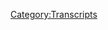 {{Transcript
    | title         = [[761: December 11, 2003]]
    | caption       = [https://knowledgefight.libsyn.com/761-december-11-2003 Listen to this episode on Libsyn]
    | episodeNumber = [[761: December 11, 2003|761]]
    | length        = 01:11:42
}}

{{MessageBox
    | header     = Warning: Bot Generated Content
    | text       = This transcript was automatically generated by transcription software and likely contains many mistakes and misattributions. Please check the audio for definitive quotes, attribution, and context.
    | image      = N3yvass4myg91.webp
    | imagewidth = 50px
    | id         = warning
}}

{{TranscriptBlock
    | name      = Opening Theme by DJ Danarchy
    | timestamp = 00:00:04.000
    | text      = Red Alert. Red alert. Red alert. Red Alert knowledge fight days Dan and Jordan. I am sweating. Knowledgefight.com It's time to pray. I h ave great respect for Knowledge Fight. Knowledge Fight. I'm sick of them posing as if they're the good guys Saying we are the bad guys. Knowledge Fight. Dan and Jordan. Knowledge Fight. I need money. Andy in Kansas. Andy. Stop it! Andy in Kansas. Andy in Kansas. It's time to pray. Andy in Kansas, you're on the air thanks for holding. Hello Alex I'm a first time caller I'm a huge fan. I love your work. Knowledge Fight. Knowledge Fight.com. I love you.
}}

{{TranscriptBlock
    | name      = Dan
    | timestamp = 00:00:59.000
    | text      = Hey everybody, welcome back to Knowledge Fight. I'm Dan.
}}

{{TranscriptBlock
    | name      = Jordan
    | timestamp = 00:01:01.000
    | text      = I'm Jordan!
}}

{{TranscriptBlock
    | name      = Dan
    | timestamp = 00:01:02.000
    | text      = We're couple dudes, like sit around, worship at the altar of Celine and talk a little bit about Alex Jones.
}}

{{TranscriptBlock
    | name      = Jordan
    | timestamp = 00:01:07.000
    | text      = Oh, indeed we are.
}}

{{TranscriptBlock
    | name      = Dan
    | timestamp = 00:01:08.000
    | text      = Uh-Oh.
}}

{{TranscriptBlock
    | name      = Jordan
    | timestamp = 00:01:13.000
    | text      = Something caught my throat. Oh, Dan.
}}

{{TranscriptBlock
    | name      = Dan
    | timestamp = 00:01:15.000
    | text      = Jordan.
}}

{{TranscriptBlock
    | name      = Jordan
    | timestamp = 00:01:15.000
    | text      = Dan.
}}

{{TranscriptBlock
    | name      = Dan
    | timestamp = 00:01:16.000
    | text      = Jordan.
}}

{{TranscriptBlock
    | name      = Jordan
    | timestamp = 00:01:16.000
    | text      = Quick question.
}}

{{TranscriptBlock
    | name      = Dan
    | timestamp = 00:01:17.000
    | text      = What's up?
}}

{{TranscriptBlock
    | name      = Jordan
    | timestamp = 00:01:17.000
    | text      = So what's your bright spot today, buddy?
}}

{{TranscriptBlock
    | name      = Dan
    | timestamp = 00:01:19.000
    | text      = Well, my bright spot today Jordan is that I finally got around to finishing off Better Call Saul.
}}

{{TranscriptBlock
    | name      = Jordan
    | timestamp = 00:01:26.000
    | text      = Ooooh!
}}

{{TranscriptBlock
    | name      = Dan
    | timestamp = 00:01:26.000
    | text      = Finally made it through the last season.
}}

{{TranscriptBlock
    | name      = Jordan
    | timestamp = 00:01:29.000
    | text      = Finished it? It's great.?
}}

{{TranscriptBlock
    | name      = Dan
    | timestamp = 00:01:31.000
    | text      = Yeah, I have some thoughts. Some spoiler free thoughts. I guess.
}}

{{TranscriptBlock
    | name      = Jordan
    | timestamp = 00:01:35.000
    | text      = Sounds good.
}}

{{TranscriptBlock
    | name      = Dan
    | timestamp = 00:01:35.000
    | text      = Not enough Lavelle.
}}

{{TranscriptBlock
    | name      = Jordan
    | timestamp = 00:01:40.000
    | text      = That is that is fair. Always.
}}

{{TranscriptBlock
    | name      = Dan
    | timestamp = 00:01:43.000
    | text      = Love that Lavelle Crawford. He is he's a Missouri guy. I believe. St. Louis.
}}

{{TranscriptBlock
    | name      = Jordan
    | timestamp = 00:01:48.000
    | text      = Yep.
}}

{{TranscriptBlock
    | name      = Dan
    | timestamp = 00:01:49.000
    | text      = So that's always near and dear to my heart.
}}

{{TranscriptBlock
    | name      = Jordan
    | timestamp = 00:01:51.000
    | text      = Touring comic for decades.
}}

{{TranscriptBlock
    | name      = Dan
    | timestamp = 00:01:53.000
    | text      = Yes.
}}

{{TranscriptBlock
    | name      = Jordan
    | timestamp = 00:01:53.000
    | text      = Before just landed up in a weird situation.
}}

{{TranscriptBlock
    | name      = Dan
    | timestamp = 00:01:56.000
    | text      = Long beforehe was on Breaking Bad. He he was on BET's comic shows pretty regularly. On there. Thought he was hilarious.
}}

{{TranscriptBlock
    | name      = Jordan
    | timestamp = 00:02:06.000
    | text      = So funny.
}}

{{TranscriptBlock
    | name      = Dan
    | timestamp = 00:02:07.000
    | text      = Me and my buddies had his CD taking a fat break. Big fan.
}}

{{TranscriptBlock
    | name      = Jordan
    | timestamp = 00:02:14.000
    | text      = He did have that early crutch of Hey, man. Come on. I'm a large dude. Yeah, yeah, we got it,man.
}}

{{TranscriptBlock
    | name      = Dan
    | timestamp = 00:02:22.000
    | text      = He's just so delivery. So great. We and my buddies got scolded because he came to deja vu the comedy club in Colombia. And we got scolded because we were laughing too hard.
}}

{{TranscriptBlock
    | name      = Jordan
    | timestamp = 00:02:32.000
    | text      = Man, and his voice, too, his voice is so distinct. And he really uses it well.
}}

{{TranscriptBlock
    | name      = Dan
    | timestamp = 00:02:38.000
    | text      = Yeah. Yeah. So other thoughts that I had? I don't know. I thought it was I don't know if this is their intention.
}}

{{TranscriptBlock
    | name      = Jordan
    | timestamp = 00:02:47.000
    | text      = Okay.
}}

{{TranscriptBlock
    | name      = Dan
    | timestamp = 00:02:48.000
    | text      = But I ran out of patience with the character of Saul.
}}

{{TranscriptBlock
    | name      = Jordan
    | timestamp = 00:02:53.000
    | text      = I think it is their intention. Yeah. After six seasons, how can you not be tired of a fast talking con man?
}}

{{TranscriptBlock
    | name      = Dan
    | timestamp = 00:03:00.000
    | text      = Well, there's, there's a like pathos. Obviously, that runs through especially like some of the earlier seasons of like, how this person turned into Saul Goodman.
}}

{{TranscriptBlock
    | name      = Jordan
    | timestamp = 00:03:10.000
    | text      = Right. Right.
}}

{{TranscriptBlock
    | name      = Dan
    | timestamp = 00:03:11.000
    | text      = You know, and like, that is pretty interesting. That person does terrible things, but you feel for them. And truly, I just thought it was an interesting exercise in like, where is the point where that has, we've had enough of that. It is intentional, bravo, because I think you've naied it.
}}

{{TranscriptBlock
    | name      = Jordan
    | timestamp = 00:03:29.000
    | text      = Right, right. Right. Right. Yeah. It's fascinating. How how, what would I say, it's fairly difficult to create a character that is morally bankrupt, right? And then still set your TV series with that person in as the hero in their own mind, you know, so he's traveling throughout this world, and you see all these justifications that you make, and you can feel the pathos of it, right. But in real life, you'd be like, fucking get the shit out of here. Fuck you, man. Go.
}}

{{TranscriptBlock
    | name      = Dan
    | timestamp = 00:04:04.000
    | text      = But I also think it's not morally bankrupt enough.
}}

{{TranscriptBlock
    | name      = Jordan
    | timestamp = 00:04:08.000
    | text      = Fair.
}}

{{TranscriptBlock
    | name      = Dan
    | timestamp = 00:04:09.000
    | text      = You know, I think that there's a little bit of trying to take out of both bags.
}}

{{TranscriptBlock
    | name      = Jordan
    | timestamp = 00:04:13.000
    | text      = Sure, sure. Sure.
}}

{{TranscriptBlock
    | name      = Dan
    | timestamp = 00:04:14.000
    | text      = If that's even a metaphor, but anyway, it was enjoyable enough, but I did resent that it seemed to me that there were like, 10 episodes a season, then in the last season there were 13, but I didn't know that. And so it was fairly late at night, and I was like, all right, I'm on. I'm on episode eight. I'll be fine.
}}

{{TranscriptBlock
    | name      = Jordan
    | timestamp = 00:04:32.000
    | text      = Oh no, yeah.
}}

{{TranscriptBlock
    | name      = Dan
    | timestamp = 00:04:33.000
    | text      = And then I was like, Wait, there's another episode. Then you got to finish it.
}}

{{TranscriptBlock
    | name      = Jordan
    | timestamp = 00:04:37.000
    | text      = Yeah, well, you can't not.
}}

{{TranscriptBlock
    | name      = Dan
    | timestamp = 00:04:38.000
    | text      = Anyway, what's your bright spot?
}}

{{TranscriptBlock
    | name      = Jordan
    | timestamp = 00:04:40.000
    | text      = My bright spot is if you recall you remember...
}}

{{TranscriptBlock
    | name      = Dan
    | timestamp = 00:04:42.000
    | text      = Wait, sorry.
}}

{{TranscriptBlock
    | name      = Jordan
    | timestamp = 00:04:43.000
    | text      = You got one more thought?
}}

{{TranscriptBlock
    | name      = Dan
    | timestamp = 00:04:44.000
    | text      = One more thought.
}}

{{TranscriptBlock
    | name      = Jordan
    | timestamp = 00:04:45.000
    | text      = One more thought.
}}

{{TranscriptBlock
    | name      = Dan
    | timestamp = 00:04:46.000
    | text      = So obviously, this is not a spoiler.
}}

{{TranscriptBlock
    | name      = Jordan
    | timestamp = 00:04:49.000
    | text      = Sure.
}}

{{TranscriptBlock
    | name      = Dan
    | timestamp = 00:04:50.000
    | text      = But like Walt and Jesse from Breaking Bad come back for cameos at the end.
}}

{{TranscriptBlock
    | name      = Jordan
    | timestamp = 00:04:56.000
    | text      = They gotta!.
}}

{{TranscriptBlock
    | name      = Jordan
    | timestamp = 00:04:57.000
    | text      = Of course you, you know there's intersecting timelines and what have you? I gotta say, refreshing is hell. See? See Jessie you know it right you forget like, like the amount of charm he has. That character is a lot of fun.
}}

{{TranscriptBlock
    | name      = Jordan
    | timestamp = 00:05:17.000
    | text      = Yeah, he's he's a character that somehow you're like yeah, man I'm rooting for you.
}}

{{TranscriptBlock
    | name      = Dan
    | timestamp = 00:05:24.000
    | text      = While I'm not sure if that got old
}}

{{TranscriptBlock
    | name      = Jordan
    | timestamp = 00:05:26.000
    | text      = Yeah!
}}

{{TranscriptBlock
    | name      = Dan
    | timestamp = 00:05:27.000
    | text      = Maybe it did and I just have forgotten because it's been a while since I watch Breaking Bad
}}

{{TranscriptBlock
    | name      = Jordan
    | timestamp = 00:05:30.000
    | text      = Yeah it does. It does make me want to watch Breaking Bad again but I still have not done it.
}}

{{TranscriptBlock
    | name      = Dan
    | timestamp = 00:05:35.000
    | text      = You know what's weird?
}}

{{TranscriptBlock
    | name      = Dan
    | timestamp = 00:05:36.000
    | text      = When Jesse and Walt came back was my response to Walt was: "This asshole." Maybe that's intentional, too. Who knows? Anyway, I interrupted you. I apologize.
}}

{{TranscriptBlock
    | name      = Jordan
    | timestamp = 00:05:36.000
    | text      = What?
}}

{{TranscriptBlock
    | name      = Jordan
    | timestamp = 00:05:50.000
    | text      = Yeah, if you remember I told you about that 24 hour stream that guy did of Final Fantasy 9? Did all those funny, right? He's started doing Matakohe started doing a Final Fantasy 1 through 15 marathon.
}}

{{TranscriptBlock
    | name      = Dan
    | timestamp = 00:06:06.000
    | text      = Whoa.
}}

{{TranscriptBlock
    | name      = Jordan
    | timestamp = 00:06:07.000
    | text      = I think he's just going. I think he's, I think there's like an hour break. But essentially, he's just started them.
}}

{{TranscriptBlock
    | name      = Dan
    | timestamp = 00:06:13.000
    | text      = He's taking a little nap?
}}

{{TranscriptBlock
    | name      = Jordan
    | timestamp = 00:06:14.000
    | text      = He's been going on for three days or something. Now I think he's in like, 52 to three hours straight?
}}

{{TranscriptBlock
    | name      = Dan
    | timestamp = 00:06:20.000
    | text      = Is he trying to speed run?
}}

{{TranscriptBlock
    | name      = Jordan
    | timestamp = 00:06:21.000
    | text      = Yeah, all of them. Okay, from start to finish.
}}

{{TranscriptBlock
    | name      = Dan
    | timestamp = 00:06:24.000
    | text      = Is there even a record that he's trying to break or is he just setting his own...?
}}

{{TranscriptBlock
    | name      = Jordan
    | timestamp = 00:06:28.000
    | text      = I assume it's I assume that it what it really is, is an act of altruism, right? Somebody is going to do that, right? So what he's doing is doing that in order to save the rest of the human race from having to.
}}

{{TranscriptBlock
    | name      = Dan
    | timestamp = 00:06:42.000
    | text      = Is he doing it for charity?
}}

{{TranscriptBlock
    | name      = Jordan
    | timestamp = 00:06:43.000
    | text      = No, I don't think so. Maybe I have no idea.
}}

{{TranscriptBlock
    | name      = Dan
    | timestamp = 00:06:45.000
    | text      = Missed opportunity. Perhaps do a fundraiser of some sort.
}}

{{TranscriptBlock
    | name      = Jordan
    | timestamp = 00:06:48.000
    | text      = I don't think anybody is watching. I'm not sure.
}}

{{TranscriptBlock
    | name      = Dan
    | timestamp = 00:06:52.000
    | text      = So here's here's what I'm thinking about.
}}

{{TranscriptBlock
    | name      = Jordan
    | timestamp = 00:06:54.000
    | text      = What's that?
}}

{{TranscriptBlock
    | name      = Dan
    | timestamp = 00:06:55.000
    | text      = So, I know I've only played the Final Fantasy  remake, at your behest. And you know, it's a modern game. Has like the aesthetics of of a fairly current game. And I've seen the original Final Fantasy 7. What that will those graphics look like.
}}

{{TranscriptBlock
    | name      = Jordan
    | timestamp = 00:07:13.000
    | text      = The polygon?
}}

{{TranscriptBlock
    | name      = Dan
    | timestamp = 00:07:14.000
    | text      = Yeah, but that's the seventh one.
}}

{{TranscriptBlock
    | name      = Jordan
    | timestamp = 00:07:16.000
    | text      = Right?
}}

{{TranscriptBlock
    | name      = Dan
    | timestamp = 00:07:17.000
    | text      = Was the first one like a Zork text-based adventure?
}}

{{TranscriptBlock
    | name      = Jordan
    | timestamp = 00:07:20.000
    | text      = It was I mean, I want to say it was more like Dig Dug, in that you had like just pixels, then you would walk up and then left and it would be like you got into a fight and you're like, fight and they're like you won the fight. That was basically it.
}}

{{TranscriptBlock
    | name      = Dan
    | timestamp = 00:07:33.000
    | text      = The first one was a Bubble Bobble.
}}

{{TranscriptBlock
    | name      = Jordan
    | timestamp = 00:07:35.000
    | text      = Yeah, about that.
}}

{{TranscriptBlock
    | name      = Dan
    | timestamp = 00:07:37.000
    | text      = Well, that it's shocking to me. I mean, that would even be fun. I mean, I wouldn't want to watch this guy play for like days at a time. But it would be very interesting to see the evolution of the style and the aesthetics of it. Like that would be it'd be worth it to skim through it.
}}

{{TranscriptBlock
    | name      = Jordan
    | timestamp = 00:07:55.000
    | text      = It  was it was fascinating. I like saw it happen. And then I saw some of the video game and I sat there and watched it for like, 15-20 minutes. I was like, Oh, right. That's that game.
}}

{{TranscriptBlock
    | name      = Dan
    | timestamp = 00:08:03.000
    | text      = That's exactly the sort of thing I would be, like, okay with putting on in the background?
}}

{{TranscriptBlock
    | name      = Jordan
    | timestamp = 00:08:08.000
    | text      = Yes. 100%.
}}

{{TranscriptBlock
    | name      = Dan
    | timestamp = 00:08:09.000
    | text      = Yeah.
}}

{{TranscriptBlock
    | name      = Jordan
    | timestamp = 00:08:09.000
    | text      = And then I came back and he was playing a different game. He's slowly losing his mind. I assume. At one point, I think I turned it on and he had not spoken for like a half hour. I don't know what's going on.
}}

{{TranscriptBlock
    | name      = Dan
    | timestamp = 00:08:21.000
    | text      = I do think there's something so great about like, endurance-based comedy and entertainment.
}}

{{TranscriptBlock
    | name      = Jordan
    | timestamp = 00:08:27.000
    | text      = Honestly, there's something so kindred I feel to him doing something absurd. Just because you know it needs doing, I guess
}}

{{TranscriptBlock
    | name      = Dan
    | timestamp = 00:08:38.000
    | text      = Sure. Like the George Lucas talk show with their Life Day special. They did 30 Something hours of all the live action star wars.
}}

{{TranscriptBlock
    | name      = Jordan
    | timestamp = 00:08:47.000
    | text      = Yes. It's what you gotta do.
}}

{{TranscriptBlock
    | name      = Dan
    | timestamp = 00:08:48.000
    | text      = Yeah, you end up going nuts. We should do that some time. Every episode of Infowars marathon.
}}

{{TranscriptBlock
    | name      = Jordan
    | timestamp = 00:08:54.000
    | text      = I don't know if we will live that long.
}}

{{TranscriptBlock
    | name      = Dan
    | timestamp = 00:08:57.000
    | text      = We gotta do it.
}}

{{TranscriptBlock
    | name      = Jordan
    | timestamp = 00:08:57.000
    | text      = Okay. It's an act of altruism. Somebody's going to.
}}

{{TranscriptBlock
    | name      = Dan
    | timestamp = 00:09:01.000
    | text      = So Jordan today we have an episode to do. It won't be days long.
}}

{{TranscriptBlock
    | name      = Jordan
    | timestamp = 00:09:03.000
    | text      = Good.
}}

{{TranscriptBlock
    | name      = Dan
    | timestamp = 00:09:03.000
    | text      = I assure you of that. So here's the situation.
}}

{{TranscriptBlock
    | name      = Jordan
    | timestamp = 00:09:04.000
    | text      = Yeah.
}}

{{TranscriptBlock
    | name      = Dan
    | timestamp = 00:09:04.000
    | text      = Ah, we're gonna do another 2003 episode.
}}

{{TranscriptBlock
    | name      = Jordan
    | timestamp = 00:09:05.000
    | text      = Okay.
}}

{{TranscriptBlock
    | name      = Dan
    | timestamp = 00:09:05.000
    | text      = And here's why. All right, I got down to business. And I was I was like, we're gonna go back to the present. We're gonna check in on him. I'm gonna play you a clip of Alex from the 28th. So that was Wednesday.
}}

{{TranscriptBlock
    | name      = Jordan
    | timestamp = 00:09:25.000
    | text      = Gotcha.
}}

{{TranscriptBlock
    | name      = Dan
    | timestamp = 00:09:25.000
    | text      = And I just was like, I'm out.
}}

{{TranscriptBlock
    | name      = Opening Theme by DJ Danarchy
    | timestamp = 00:09:27.000
    | text      = Powerful forces and the globalist deep state have been battling around the clock for many years to take us off the air, but thanks for you, the viewers and listeners, your word of mouth, your prayers, your support, we are still on air and in many ways though scarred, stronger than ever, with more resolve than ever. Thank you so much for joining us today. Okay, we're gonna open the phones up throughout the four hours of the transmission. We have a very special guest popping in in the third hour, but the first and second hour and into the fourth I'll be taking calls today, on any issue you wish to discuss. It'll be a wild card, free for all here, but honestly on the front a lot of topics and news that I want to get to.
}}

{{TranscriptBlock
    | name      = Dan
    | timestamp = 00:10:11.000
    | text      = He sounds like shit.
}}

{{TranscriptBlock
    | name      = Jordan
    | timestamp = 00:10:12.000
    | text      = Yeah. Why does it sound so shitty?
}}

{{TranscriptBlock
    | name      = Dan
    | timestamp = 00:10:14.000
    | text      = I mean, not just even the audio. He sounds like someone hit him with a tranq dart. Like, right before they started the show.
}}

{{TranscriptBlock
    | name      = Jordan
    | timestamp = 00:10:19.000
    | text      = Absolutely.
}}

{{TranscriptBlock
    | name      = Dan
    | timestamp = 00:10:20.000
    | text      = It's it sounds so there's no spark of life in him. And just, it is a bummer. And then I kept listening and he doesn't go to calls.
}}

{{TranscriptBlock
    | name      = Jordan
    | timestamp = 00:10:31.000
    | text      = Come on!
}}

{{TranscriptBlock
    | name      = Dan
    | timestamp = 00:10:32.000
    | text      = I gotta get out of here. Man,
}}

{{TranscriptBlock
    | name      = Jordan
    | timestamp = 00:10:34.000
    | text      = Jesus.
}}

{{TranscriptBlock
    | name      = Dan
    | timestamp = 00:10:35.000
    | text      = I know, we got to talk about the present day. And we will, but like, I'm listening to this. He's making me sad. It's the end of the year. I don't want to deal with this shit. He's just doing like, one of his big narratives was a COVID conspiracy theory that he's pretending is current. But it's a talking point that he had from January. Yeah, like he's just reusing it as if it's some new bombshell. And I'm like, I can't I can't do this.
}}

{{TranscriptBlock
    | name      = Jordan
    | timestamp = 00:10:59.000
    | text      = It's close to the one year anniversary of him making that bullshit claim. So, you know...
}}

{{TranscriptBlock
    | name      = Dan
    | timestamp = 00:11:03.000
    | text      = Your mind resets.  It's the great reset. Every year
}}

{{TranscriptBlock
    | name      = Jordan
    | timestamp = 00:11:07.000
    | text      = Greatest reset.
}}

{{TranscriptBlock
    | name      = Dan
    | timestamp = 00:11:08.000
    | text      = Oh, so I decided I'm going to stick around in December 2003. So we're talking about December 11, 2003. Ah, and this is a roller coaster.
}}

{{TranscriptBlock
    | name      = Jordan
    | timestamp = 00:11:19.000
    | text      = Okay.
}}

{{TranscriptBlock
    | name      = Dan
    | timestamp = 00:11:20.000
    | text      = This episode at the beginning, you're gonna think you're gonna be really furious about it. And then you're still gonna be a little mad, but there's some fun.
}}

{{TranscriptBlock
    | name      = Jordan
    | timestamp = 00:11:28.000
    | text      = Okay. Okay.
}}

{{TranscriptBlock
    | name      = Dan
    | timestamp = 00:11:29.000
    | text      = And we'll get down to business on that. But first, Jordan, let's say hello to some new wonks.
}}

{{TranscriptBlock
    | name      = Jordan
    | timestamp = 00:11:32.000
    | text      = Oh, that's great idea.
}}

{{TranscriptBlock
    | name      = Dan
    | timestamp = 00:11:33.000
    | text      = I've got a couple of very late Happy Birthday messages. So let's just get those out of the way. First. So first, happy birthday, Phil on March 16. From your favorite sister. Thank you so much. You're now policy rock.
}}

{{TranscriptBlock
    | name      = Alex Jones
    | timestamp = 00:11:44.000
    | text      = I'm a policy wonk.
}}

{{TranscriptBlock
    | name      = Jordan
    | timestamp = 00:11:45.000
    | text      = Happy birthday. Thank you very much.
}}

{{TranscriptBlock
    | name      = Dan
    | timestamp = 00:11:47.000
    | text      = I'm not possibly be that delayed but consider it in advance of this March 16th.
}}

{{TranscriptBlock
    | name      = Jordan
    | timestamp = 00:11:53.000
    | text      = If if she did that on purpose, and sent it in like August just being like I bet they're gonna do it next year.
}}

{{TranscriptBlock
    | name      = Dan
    | timestamp = 00:12:01.000
    | text      = I don't know what the deal is. Anyway. Happy birthday.
}}

{{TranscriptBlock
    | name      = Jordan
    | timestamp = 00:12:03.000
    | text      = Happy birthday.
}}

{{TranscriptBlock
    | name      = Dan
    | timestamp = 00:12:04.000
    | text      = And happy birthday Dr. Bell Arzo. Bell, Bell Azhar-Bow. Stendik?  Stendik. Thank you so much. You are now policy wonk.
}}

{{TranscriptBlock
    | name      = Alex Jones
    | timestamp = 00:12:14.000
    | text      = I'm a policy wonk.
}}

{{TranscriptBlock
    | name      = Jordan
    | timestamp = 00:12:15.000
    | text      = Happy Birthday. Okay.
}}

{{TranscriptBlock
    | name      = Dan
    | timestamp = 00:12:18.000
    | text      = And also, Kevin Love 2012 numbers are actually Adrenochrome thank you so much. You are now policy walk.
}}

{{TranscriptBlock
    | name      = Alex Jones
    | timestamp = 00:12:25.000
    | text      = I'm a policy wonk.
}}

{{TranscriptBlock
    | name      = Dan
    | timestamp = 00:12:26.000
    | text      = I sounded confused. But also those are just words. I don't really know how to put that together.
}}

{{TranscriptBlock
    | name      = Jordan
    | timestamp = 00:12:30.000
    | text      = if I remember correctly, Kevin Love in 2012 was on the Cavaliers or he might still have been on the Timberwolves.
}}

{{TranscriptBlock
    | name      = Dan
    | timestamp = 00:12:41.000
    | text      = I'm wondering if this is a Kony 2012 thing. But I just think that whenever anybody mentions 2012
}}

{{TranscriptBlock
    | name      = Jordan
    | timestamp = 00:12:46.000
    | text      = Yeah, that's fair.
}}

{{TranscriptBlock
    | name      = Dan
    | timestamp = 00:12:47.000
    | text      = Kony really stole 2012 from the Mayan apocalypse.
}}

{{TranscriptBlock
    | name      = Jordan
    | timestamp = 00:12:51.000
    | text      = That's fair
}}

{{TranscriptBlock
    | name      = Jordan
    | timestamp = 00:12:51.000
    | text      = In terms of reference.
}}

{{TranscriptBlock
    | name      = Jordan
    | timestamp = 00:12:52.000
    | text      = That was interesting. Yeah.
}}

{{TranscriptBlock
    | name      = Dan
    | timestamp = 00:12:55.000
    | text      = Next, your mother wonks policies in hell. Thank you so much you are now a Policy Wonk.
}}

{{TranscriptBlock
    | name      = Alex Jones
    | timestamp = 00:13:00.000
    | text      = I'm a policy wonk,
}}

{{TranscriptBlock
    | name      = Jordan
    | timestamp = 00:13:01.000
    | text      = Thank you very much!
}}

{{TranscriptBlock
    | name      = Dan
    | timestamp = 00:13:02.000
    | text      = Next, just read Brave New World and surprise, Alex is still a dumbass. Thank you so much. You're now policy wonk.
}}

{{TranscriptBlock
    | name      = Alex Jones
    | timestamp = 00:13:07.000
    | text      = I'm a policy wonk.
}}

{{TranscriptBlock
    | name      = Jordan
    | timestamp = 00:13:08.000
    | text      = Thank you very much. That was the biggest revelation from that book.
}}

{{TranscriptBlock
    | name      = Dan
    | timestamp = 00:13:11.000
    | text      = But did you read Brave New World revisited? Next Dream Queen and Pizza Boy, thank you so much, you are now a Policy Wonk.
}}

{{TranscriptBlock
    | name      = Alex Jones
    | timestamp = 00:13:18.000
    | text      = I'm a policy wonk.
}}

{{TranscriptBlock
    | name      = Jordan
    | timestamp = 00:13:19.000
    | text      = Thank you very much!
}}

{{TranscriptBlock
    | name      = Dan
    | timestamp = 00:13:19.000
    | text      = And finally, Violet Beauregard. Thank you so much, you are now a Policy Wonk, and they actually asked me to make sure that I pointed out that chimeras are people, too. Thank you so much. You are now a Policy Wonk.
}}

{{TranscriptBlock
    | name      = Alex Jones
    | timestamp = 00:13:31.000
    | text      = I'm a policy wonk,
}}

{{TranscriptBlock
    | name      = Jordan
    | timestamp = 00:13:32.000
    | text      = Thank you very much!
}}

{{TranscriptBlock
    | name      = Dan
    | timestamp = 00:13:33.000
    | text      = Thank you! All right. So we're in the past, December 11 2003. I think in this first clip, you're going to get why I said, this might be an infuriating-seeming episode.
}}

{{TranscriptBlock
    | name      = Alex Jones
    | timestamp = 00:13:46.000
    | text      = All right, my friends, folks listening worldwide all the ships at sea. It is Thursday, the 11th day of December 2003. We have Phyllis Shapley, the founder and head honcho of Eagle Forum joining us halfway into the next hour.
}}

{{TranscriptBlock
    | name      = Dan
    | timestamp = 00:14:06.000
    | text      = So, Phyllis Schlafly is on but this twists in a way that you wouldn't expect necessarily. I'm probably overselling this in terms of it being some kind of like really fun thing. I found it remarkably entertaining.
}}

{{TranscriptBlock
    | name      = Jordan
    | timestamp = 00:14:19.000
    | text      = Yeah.
}}

{{TranscriptBlock
    | name      = Dan
    | timestamp = 00:14:20.000
    | text      = I also love the idea of Alex saying hello to the ships at sea.
}}

{{TranscriptBlock
    | name      = Jordan
    | timestamp = 00:14:23.000
    | text      = That was a that was a turn. Yeah. I wasn't expecting that. I wasn't sure if he was on some sort of special broadcast for the troops.
}}

{{TranscriptBlock
    | name      = Dan
    | timestamp = 00:14:31.000
    | text      = This is USO Radio. Oh, yeah.
}}

{{TranscriptBlock
    | name      = Jordan
    | timestamp = 00:14:33.000
    | text      = Is this a Bob Hope special? Is that what's going on here?
}}

{{TranscriptBlock
    | name      = Dan
    | timestamp = 00:14:36.000
    | text      = Yeah. So there's some there's some news stories that Alex gets to and here is the first one.
}}

{{TranscriptBlock
    | name      = Alex Jones
    | timestamp = 00:14:44.000
    | text      = And we're about to dive straight into all the vital news and information so strap yourselves in. The websites are infowars.com and prisonplanet.com. British intelligence helped paramilitaries bomb Northern Ireland. That's the London Guardian headline from today. Now you can't spell out government sponsored terrorism any clearer than that can ya? It's already come out that almost every major bombing of the last 24 years has been British intelligence.
}}

{{TranscriptBlock
    | name      = Dan
    | timestamp = 00:15:19.000
    | text      = Except Except for the all those ones that you said Putin did. Hold on...
}}

{{TranscriptBlock
    | name      = Jordan
    | timestamp = 00:15:23.000
    | text      = Wait, wait, did he just say every bombing for the last 24 years?
}}

{{TranscriptBlock
    | name      = Dan
    | timestamp = 00:15:27.000
    | text      = It's a while and...
}}

{{TranscriptBlock
    | name      = Jordan
    | timestamp = 00:15:29.000
    | text      = They have got the market cornered!
}}

{{TranscriptBlock
    | name      = Dan
    | timestamp = 00:15:32.000
    | text      = Well see, this is why Alex was concerned about the Euro on 9/11.
}}

{{TranscriptBlock
    | name      = Jordan
    | timestamp = 00:15:37.000
    | text      = Absolutely, yeah, if the UK has got that on their lockdown.
}}

{{TranscriptBlock
    | name      = Dan
    | timestamp = 00:15:41.000
    | text      = So this has to do with a trio of bombs that were detonated in Dublin on May 17 1974, ultimately killing 26 and injuring hundreds more. This was followed up by another bomb that went off in Monacan. At this point, in 2003, former Irish Supreme Court Judge Henry Barron was preparing to release a report detailing an investigation into British intelligence involvement in the troubles. And one of the things that was a big takeaway was that British intelligence likely colluded with loyalist terrorists in the carrying out of these bombings.
}}

{{TranscriptBlock
    | name      = Jordan
    | timestamp = 00:16:15.000
    | text      = Oh, everyone is shocked!
}}

{{TranscriptBlock
    | name      = Dan
    | timestamp = 00:16:17.000
    | text      = This is awful. But even the underlying report that Alex is using as his source stopped short of saying that it can be proven. Alex is very uncertain and uncareful about details.
}}

{{TranscriptBlock
    | name      = Jordan
    | timestamp = 00:16:28.000
    | text      = Right, right.
}}

{{TranscriptBlock
    | name      = Dan
    | timestamp = 00:16:29.000
    | text      = Another detail that Alex is getting wrong is that he's saying that these bombings that British intelligence is suspected of involvement in happened in Northern Ireland. The two cities that they occurred in are both in Ireland.
}}

{{TranscriptBlock
    | name      = Jordan
    | timestamp = 00:16:39.000
    | text      = Yeah.
}}

{{TranscriptBlock
    | name      = Dan
    | timestamp = 00:16:40.000
    | text      = This is a pretty critical detail when you consider the dynamics of Alex's ideas about false flags and all of that, but he just gets it wrong. And then it's established and he moves on.
}}

{{TranscriptBlock
    | name      = Jordan
    | timestamp = 00:16:49.000
    | text      = That's what was confusing me is like, Okay, well, British intelligence is bombing Northern Ireland to blame it on the IRA.
}}

{{TranscriptBlock
    | name      = Dan
    | timestamp = 00:16:56.000
    | text      = Yes.
}}

{{TranscriptBlock
    | name      = Jordan
    | timestamp = 00:16:57.000
    | text      = But that's not what's happening.
}}

{{TranscriptBlock
    | name      = Dan
    | timestamp = 00:16:58.000
    | text      = No.
}}

{{TranscriptBlock
    | name      = Jordan
    | timestamp = 00:16:59.000
    | text      = They just bombed the IRA.
}}

{{TranscriptBlock
    | name      = Dan
    | timestamp = 00:17:00.000
    | text      = Yes. They were given clandestine support to loyalist terrorists in Ireland.
}}

{{TranscriptBlock
    | name      = Jordan
    | timestamp = 00:17:06.000
    | text      = Right.
}}

{{TranscriptBlock
    | name      = Dan
    | timestamp = 00:17:07.000
    | text      = That was that the story was Alex's misreporting it in a way that would lead you to the conclusion that you came to?
}}

{{TranscriptBlock
    | name      = Jordan
    | timestamp = 00:17:14.000
    | text      = Right. Right, right. Yeah. Because I mean, historically, I'm gonna, I'm gonna just go out on a limb here, and I'm gonna say, the British have not been on the Irish's side.
}}

{{TranscriptBlock
    | name      = Dan
    | timestamp = 00:17:24.000
    | text      = So Alex says this story, and he covers it a bit poorly, naturally gets details wrong. Doesn't hit any any, like actual points of what this this Baron the judge was putting out, or these stories are actually about. But he does get back to another story. And this was on our last episode. Seemed very strange. If you recall, there was a judge that said, Hey, if you say Jesus, putting you in jail.
}}

{{TranscriptBlock
    | name      = Jordan
    | timestamp = 00:17:52.000
    | text      = Yes, I do recall the prison. I do recall how important that was. Yes,
}}

{{TranscriptBlock
    | name      = Dan
    | timestamp = 00:17:57.000
    | text      = Yeah. I was very confused by this.
}}

{{TranscriptBlock
    | name      = Jordan
    | timestamp = 00:17:59.000
    | text      = Naturally.
}}

{{TranscriptBlock
    | name      = Dan
    | timestamp = 00:18:00.000
    | text      = And thankfully, Alex brings it back up.
}}

{{TranscriptBlock
    | name      = Jordan
    | timestamp = 00:18:02.000
    | text      = Good.
}}

{{TranscriptBlock
    | name      = Dan
    | timestamp = 00:18:02.000
    | text      = And we get some new details.
}}

{{TranscriptBlock
    | name      = Jordan
    | timestamp = 00:18:03.000
    | text      = Excellent.
}}

{{TranscriptBlock
    | name      = Alex Jones
    | timestamp = 00:18:03.000
    | text      = We'll also explode the myth of Church-State separation. And we have a synopsis here due to listeners requesting it that we'll go over. Here's one of them. In Texas, a US District Judge decreed that any student uttering the word "Jesus" at his school graduation will be arrested and locked up and make no mistake, announced judge Samuel B. Kent, the court is going to have the United States Marshall in attendance at the graduation if any student offends this court, the student will be summarily arrested and will face up to six months incarceration in Galveston County Jail for contempt of court. I'll tell you if I was a student I'd say the name Jesus.
}}

{{TranscriptBlock
    | name      = Dan
    | timestamp = 00:18:43.000
    | text      = Good for you. Little thing you should know about Samuel Kent. He's a piece of shit.
}}

{{TranscriptBlock
    | name      = Jordan
    | timestamp = 00:18:48.000
    | text      = I was gonna say there's no way this guy is a cool dude.
}}

{{TranscriptBlock
    | name      = Dan
    | timestamp = 00:18:51.000
    | text      = In 2009 he resigned his position as judge instead of facing an impeachment hearing over charges that he sexually assaulted multiple former employees. He ended up being sentenced to 33 months in prison for obstruction of justice involving those accusations. And in the course of it, it came out that like he would tell the beat like people he was harassing. Yeah, like I am the law. Oh, boy. Yeah, he sucks. Yeah, I was trying to dig up this stuff about him saying that no one could say Jesus at this graduation, but there weren't any stories about it from 2003, which you'd think there would be.
}}

{{TranscriptBlock
    | name      = Jordan
    | timestamp = 00:19:24.000
    | text      = If that was a true story, Fox News would have turned that into a years-long investigation.
}}

{{TranscriptBlock
    | name      = Dan
    | timestamp = 00:19:30.000
    | text      = Well see, here's the thing.
}}

{{TranscriptBlock
    | name      = Dan
    | timestamp = 00:19:31.000
    | text      = I was poking around and then I found an article on a Christian blog and it started to come into focus. Apparently this story about Kent comes from a book by David Limbaugh titled "Persecution: How Liberals are Waging War Against Christianity." According to this book, Kent made the proclamation in May 1995. Alex is reporting this as a presents day story because he's probably just seen blogs that are repeating this thing that was published in Limbaugh's book which came out In August 2003. So Alex is probably, like, he thinks that this is the thing that just happened and that's because of lazy opportunistic reporting that goes on and sensational-ass right-wing victimization blogs. This claim is reported all over apocalyptic Christian media and it's told differently in different venues. For instance, it's often reported as a threat about a graduation in the outlets that want to appear more news-like. John Hagee, a doomsday preacher wrote about Kent in his book: "Can America Survive? 10 Prophetic Signs", we are the terminal generation. And it hits a little different as the kids say. For one thing, it isn't about a graduation ceremony anymore. This time it's about anybody praying in school.
}}

{{TranscriptBlock
    | name      = Jordan
    | timestamp = 00:19:31.000
    | text      = Oh my god.
}}

{{TranscriptBlock
    | name      = Jordan
    | timestamp = 00:19:31.000
    | text      = What?
}}

{{TranscriptBlock
    | name      = Dan
    | timestamp = 00:20:35.000
    | text      = And it also seems a bit more severe. Quote, "Anyone who thinks I'm kidding about this better think again, anyone who violates these orders is going to wish that he or she had died as a child when this court gets through with it."
}}

{{TranscriptBlock
    | name      = Jordan
    | timestamp = 00:20:56.000
    | text      = All right. All right. Okay, eventually, we're gonna have to deal with lying as a problem enmasse, right?
}}

{{TranscriptBlock
    | name      = Dan
    | timestamp = 00:21:04.000
    | text      = They're gonna wish they died as a child?
}}

{{TranscriptBlock
    | name      = Jordan
    | timestamp = 00:21:06.000
    | text      = This is insane. What the fuck is happening?
}}

{{TranscriptBlock
    | name      = Dan
    | timestamp = 00:21:10.000
    | text      = I don't know.
}}

{{TranscriptBlock
    | name      = Jordan
    | timestamp = 00:21:11.000
    | text      = Why, you can't just say this!
}}

{{TranscriptBlock
    | name      = Dan
    | timestamp = 00:21:13.000
    | text      = So I looked around a little bit more, and I was able to find some news from 1995 that explained what this is about.
}}

{{TranscriptBlock
    | name      = Jordan
    | timestamp = 00:21:19.000
    | text      = Okay.
}}

{{TranscriptBlock
    | name      = Dan
    | timestamp = 00:21:20.000
    | text      = In Galveston, Texas, a lawyer representing four students brought a suit against the school system because they had formal prayers read before graduation ceremonies, and before every home football game, and because folks also they routinely would hand out Bibles on school grounds.
}}

{{TranscriptBlock
    | name      = Jordan
    | timestamp = 00:21:36.000
    | text      = Right, right, right.
}}

{{TranscriptBlock
    | name      = Dan
    | timestamp = 00:21:37.000
    | text      = So these four students brought a class action suit against the school district.
}}

{{TranscriptBlock
    | name      = Jordan
    | timestamp = 00:21:40.000
    | text      = Yeah, I'm on their team.
}}

{{TranscriptBlock
    | name      = Dan
    | timestamp = 00:21:41.000
    | text      = I can find no concrete evidence that Kent ever said anything about people who said "Jesus", wishing they hadn't been born, but this case did eventually make it all the way to the Supreme Court in Santa Fe Independent School District vs. Doe, where the court ruled that these prayers, even if they were written and delivered by students, constituted policy of the school and therefore broke the Establishment Clause.
}}

{{TranscriptBlock
    | name      = Jordan
    | timestamp = 00:22:03.000
    | text      = Yeah.
}}

{{TranscriptBlock
    | name      = Dan
    | timestamp = 00:22:03.000
    | text      = Interesting bit of trivia: the lawyer who represented the school district in their argument that they should...
}}

{{TranscriptBlock
    | name      = Jordan
    | timestamp = 00:22:08.000
    | text      = Norm Pattis...
}}

{{TranscriptBlock
    | name      = Dan
    | timestamp = 00:22:09.000
    | text      = No, not that interesting trivia, but it was Jay Sekulow, who would go on to be one of Trump's top attorneys and may have perjured himself during the impeachment hearings.
}}

{{TranscriptBlock
    | name      = Jordan
    | timestamp = 00:22:19.000
    | text      = Why is life so weird?
}}

{{TranscriptBlock
    | name      = Dan
    | timestamp = 00:22:22.000
    | text      = Yeah, these recurring characters pop back up.
}}

{{TranscriptBlock
    | name      = Jordan
    | timestamp = 00:22:24.000
    | text      = I mean, I It's it but the more it does make sense on a certain level in a hopeful way, there that there can't be that many people with no shame, right?
}}

{{TranscriptBlock
    | name      = Dan
    | timestamp = 00:22:34.000
    | text      = Sure.
}}

{{TranscriptBlock
    | name      = Jordan
    | timestamp = 00:22:35.000
    | text      = They keep showing back up!
}}

{{TranscriptBlock
    | name      = Dan
    | timestamp = 00:22:37.000
    | text      = Yeah, the fact the fact that they're recycling, it does imply that, like, there's enough people who wouldn't do these things.
}}

{{TranscriptBlock
    | name      = Jordan
    | timestamp = 00:22:42.000
    | text      = Yeah, there's only so many  knights on the on the chessboard, you know, you can't have more or less.
}}

{{TranscriptBlock
    | name      = Dan
    | timestamp = 00:22:47.000
    | text      = Well, I guess I was gonna I was gonna rebut that. But this kind of works for your argument, too. And that is that like, there may be a ton of people who have no shame, but there's only a few who have any talent.
}}

{{TranscriptBlock
    | name      = Jordan
    | timestamp = 00:22:59.000
    | text      = Yes, yeah, there we go.
}}

{{TranscriptBlock
    | name      = Dan
    | timestamp = 00:23:00.000
    | text      = The other ones just...
}}

{{TranscriptBlock
    | name      = Jordan
    | timestamp = 00:23:01.000
    | text      = They're the pawns on the board. They'll be sacrificed for nothing.
}}

{{TranscriptBlock
    | name      = Dan
    | timestamp = 00:23:05.000
    | text      = Anyway, I don't know if these quotes that are being thrown around are accurate. And more likely, what happened is that a judge said, if they were going to have a prayer, it had to be non sectarian, which is being framed as he was anti-Jesus. And if you say... I will say, however, that Sam can't is giant piece of shit, and if there's anyone that I think has the character to possibly say something like that quote, probably could be him. I'm not gonna say it's impossible that this quote is real, but if it is, it's being used very out of context, and it happened in 1995.
}}

{{TranscriptBlock
    | name      = Jordan
    | timestamp = 00:23:37.000
    | text      = Yeah.
}}

{{TranscriptBlock
    | name      = Dan
    | timestamp = 00:23:38.000
    | text      = And now we're eight years later on Alex's show, and he's pretending that this dude just said this thing. It's it's a little bit much.
}}

{{TranscriptBlock
    | name      = Jordan
    | timestamp = 00:23:45.000
    | text      = Yeah, I mean, a guy who's documented as saying things along the lines of "I am the law" may have doled out a couple of Judge Dredd punishments in his time.
}}

{{TranscriptBlock
    | name      = Dan
    | timestamp = 00:23:56.000
    | text      = It might have been "I am the government", but you know, same point.
}}

{{TranscriptBlock
    | name      = Jordan
    | timestamp = 00:24:00.000
    | text      = Sure. Yeah, whatever it is, yeah. Judge Dredd.
}}

{{TranscriptBlock
    | name      = Dan
    | timestamp = 00:24:03.000
    | text      = I mean, I was thinking about it. It's like, it would be legit like us covering something that happened in 2014 as if it was, like happening right now. Sloppy.
}}

{{TranscriptBlock
    | name      = Jordan
    | timestamp = 00:24:15.000
    | text      = That's terrible. Yeah, that's terrible.
}}

{{TranscriptBlock
    | name      = Dan
    | timestamp = 00:24:17.000
    | text      = Yep. Anyway, there's some other bad news about prayer.
}}

{{TranscriptBlock
    | name      = Jordan
    | timestamp = 00:24:21.000
    | text      = Kevin Love was just traded to the Cavaliers?
}}

{{TranscriptBlock
    | name      = Alex Jones
    | timestamp = 00:24:23.000
    | text      = There's examples here of kindergarteners, saying "God is great. God is good. Let's thank him for food." They're being grabbed. It's thought-crime folks, but you can run around engaging in witchcraft activities all you want if you love Harry Potter.
}}

{{TranscriptBlock
    | name      = Dan
    | timestamp = 00:24:37.000
    | text      = Yep.
}}

{{TranscriptBlock
    | name      = Jordan
    | timestamp = 00:24:37.000
    | text      = Yep.
}}

{{TranscriptBlock
    | name      = Dan
    | timestamp = 00:24:37.000
    | text      = You can read Harry Potter, which is witchcraft craft activity. But if you're, if you're in kindergarten, and you pray for over a snack, you're going into jail. You're getting arrested.
}}

{{TranscriptBlock
    | name      = Jordan
    | timestamp = 00:24:48.000
    | text      = I don't understand how you can not see the glaring difference between the two, even as an offhand comment of being like "Oh, but you can talk about witches and Harry Potter all day that you want" like that's so not similar to praying.
}}

{{TranscriptBlock
    | name      = Dan
    | timestamp = 00:25:04.000
    | text      = Well, totally. And also, I don't think you can get arrested as a kindergartener.
}}

{{TranscriptBlock
    | name      = Jordan
    | timestamp = 00:25:09.000
    | text      = You can and tried it as an adult, but only in three states three states Mississippi, because everyone can be tried as an adult in Mississippi, Louisiana because sometimes... How do you pronounce that state?
}}

{{TranscriptBlock
    | name      = Jordan
    | timestamp = 00:25:21.000
    | text      = Missippi?
}}

{{TranscriptBlock
    | name      = Dan
    | timestamp = 00:25:21.000
    | text      = Okay.
}}

{{TranscriptBlock
    | name      = Jordan
    | timestamp = 00:25:23.000
    | text      = I can't not... Mississippi.
}}

{{TranscriptBlock
    | name      = Dan
    | timestamp = 00:25:25.000
    | text      = Have you been hanging out with that guy who makes copies of Alex's tapes?
}}

{{TranscriptBlock
    | name      = Jordan
    | timestamp = 00:25:29.000
    | text      = Louisiana Dentures. That's my name is the epi patches, we go down the Mississippi.
}}

{{TranscriptBlock
    | name      = Dan
    | timestamp = 00:25:35.000
    | text      = So Alex has some just deceit about this whole story about the you're going to jail for saying Jesus,
}}

{{TranscriptBlock
    | name      = Alex Jones
    | timestamp = 00:25:43.000
    | text      = And the Wiccans can have their little groups. The Harry Potter worshipers can, the Buddhists, the Muslims can wear their head dresses, that's all fine and dandy. But when you get to Christians in their own acceptance speeches, for those that want awards that was of this particular case, cannot thank Jesus for the guidance in their life, that's a violation of the First Amendment.
}}

{{TranscriptBlock
    | name      = Dan
    | timestamp = 00:26:06.000
    | text      = From everything I can tell it would have been totally fine for a student to thank Jesus in acceptance speech. The issue came down to prayers that were being held before football games and before the graduation ceremony, like a actual formal benediction.
}}

{{TranscriptBlock
    | name      = Dan
    | timestamp = 00:26:19.000
    | text      = Typically, in cases like this, Alex needs to lie about details in order to make the situation seem more egregious than it actually is, since the real world version of events is actually fairly sensible. And, you know, if you're not a zealot, you kind of get what the point is.
}}

{{TranscriptBlock
    | name      = Jordan
    | timestamp = 00:26:19.000
    | text      = Right.
}}

{{TranscriptBlock
    | name      = Jordan
    | timestamp = 00:26:34.000
    | text      = Yeah, you can't do that.
}}

{{TranscriptBlock
    | name      = Dan
    | timestamp = 00:26:35.000
    | text      = Alex needs to like lie, because it's required in service of amplifying feelings of victimhood, which is the only thing that makes any of these stories useful to him.
}}

{{TranscriptBlock
    | name      = Jordan
    | timestamp = 00:26:46.000
    | text      = Right. Well, I mean...
}}

{{TranscriptBlock
    | name      = Dan
    | timestamp = 00:26:47.000
    | text      = The fuel.
}}

{{TranscriptBlock
    | name      = Jordan
    | timestamp = 00:26:48.000
    | text      = If he were not to lie, then he would have to, as a free speech absolutist, be against prayer being in that school.
}}

{{TranscriptBlock
    | name      = Dan
    | timestamp = 00:26:57.000
    | text      = Um, I think he'd find a way around it.
}}

{{TranscriptBlock
    | name      = Jordan
    | timestamp = 00:27:00.000
    | text      = Well, his way around it is lying.
}}

{{TranscriptBlock
    | name      = Dan
    | timestamp = 00:27:02.000
    | text      = What, sure but you could lie differently.
}}

{{TranscriptBlock
    | name      = Jordan
    | timestamp = 00:27:06.000
    | text      = I feel like that doesn't change the fundamental thing that I said, but
}}

{{TranscriptBlock
    | name      = Dan
    | timestamp = 00:27:10.000
    | text      = You can preserve your free speech absolutism by lying about a different thing. You know what I'm saying?
}}

{{TranscriptBlock
    | name      = Jordan
    | timestamp = 00:27:16.000
    | text      = Right, right. No, I agree with you, though.
}}

{{TranscriptBlock
    | name      = Dan
    | timestamp = 00:27:18.000
    | text      = You could like twice.
}}

{{TranscriptBlock
    | name      = Jordan
    | timestamp = 00:27:20.000
    | text      = I'll see there's a variety of lies.
}}

{{TranscriptBlock
    | name      = Dan
    | timestamp = 00:27:22.000
    | text      = Yeah. Yeah, that's the Alex Jones way.
}}

{{TranscriptBlock
    | name      = Jordan
    | timestamp = 00:27:25.000
    | text      = There we go.
}}

{{TranscriptBlock
    | name      = Dan
    | timestamp = 00:27:25.000
    | text      = So Alex, he's a he's a good mind to do something about this, he's gonna do something about this.
}}

{{TranscriptBlock
    | name      = Jordan
    | timestamp = 00:27:31.000
    | text      = What?
}}

{{TranscriptBlock
    | name      = Alex Jones
    | timestamp = 00:27:31.000
    | text      = And so that's why they can tell you the first letter writing no freedom of speech. And we go, Yes, sir. Yes, ma'am. Let me tell you, if I was a student at that school. I need to go to that graduation and just stand up and say, and just say "I love Jesus!", and let 'em put me in jail for six months. We cannot put up with this!
}}

{{TranscriptBlock
    | name      = Dan
    | timestamp = 00:27:52.000
    | text      = I have bad news. You're going to need a time machine. Yeah, you're gonna have to, you know,
}}

{{TranscriptBlock
    | name      = Jordan
    | timestamp = 00:27:56.000
    | text      = I mean, in his, in his in, in fact, all of our defenses. I think if there was a judge who was like, you can't say Jesus, at your graduation, or we'll put you in jail for six months. I would totally say Jesus as much as possible.
}}

{{TranscriptBlock
    | name      = Dan
    | timestamp = 00:28:11.000
    | text      = Sure.
}}

{{TranscriptBlock
    | name      = Jordan
    | timestamp = 00:28:11.000
    | text      = Fuck you. Fuck you put me in jail. Come at me.
}}

{{TranscriptBlock
    | name      = Dan
    | timestamp = 00:28:14.000
    | text      = Yeah. And then the ACLU would defend you.
}}

{{TranscriptBlock
    | name      = Jordan
    | timestamp = 00:28:18.000
    | text      = Absolutely. It'll all be fine.
}}

{{TranscriptBlock
    | name      = Dan
    | timestamp = 00:28:20.000
    | text      = Yeah. I do love this. I got a good mind to go back in time and yell at someone's graduation.
}}

{{TranscriptBlock
    | name      = Jordan
    | timestamp = 00:28:25.000
    | text      = Oh, man. The most banal use for a time machine one can imagine.
}}

{{TranscriptBlock
    | name      = Dan
    | timestamp = 00:28:31.000
    | text      = You know, too, like, I think that there's something to be said for like, if you are a student there, and the situation that Alex is lying about is actually the way he describes, you should yell "Jesus" or something like that. That this is an inappropriate.
}}

{{TranscriptBlock
    | name      = Jordan
    | timestamp = 00:28:46.000
    | text      = That is that is wrong.
}}

{{TranscriptBlock
    | name      = Dan
    | timestamp = 00:28:48.000
    | text      = Yes. So that student I think would be well within their right to do that, right. For Alex to go there just to do that?
}}

{{TranscriptBlock
    | name      = Jordan
    | timestamp = 00:28:56.000
    | text      = An insane person.
}}

{{TranscriptBlock
    | name      = Dan
    | timestamp = 00:28:57.000
    | text      = Right. And it kind of takes it outside of the realm of like, principal and more like, get some attention.
}}

{{TranscriptBlock
    | name      = Jordan
    | timestamp = 00:29:04.000
    | text      = Yeah, exactly.
}}

{{TranscriptBlock
    | name      = Dan
    | timestamp = 00:29:05.000
    | text      = That really is how it feels.
}}

{{TranscriptBlock
    | name      = Jordan
    | timestamp = 00:29:06.000
    | text      = I have half a mind to pull a stunt to get attention for me. Yeah. Oh, do you Alex
}}

{{TranscriptBlock
    | name      = Dan
    | timestamp = 00:29:11.000
    | text      = Seems a little bit less pure than maybe a student protests would be.
}}

{{TranscriptBlock
    | name      = Jordan
    | timestamp = 00:29:16.000
    | text      = Maybe.
}}

{{TranscriptBlock
    | name      = Dan
    | timestamp = 00:29:17.000
    | text      = So we talked about Louisiana, man.
}}

{{TranscriptBlock
    | name      = Jordan
    | timestamp = 00:29:21.000
    | text      = Sure.
}}

{{TranscriptBlock
    | name      = Dan
    | timestamp = 00:29:21.000
    | text      = Tape man. We learned on our last episode that the tapes no longer super effective down to 80% based on Alex's tabulation that he keeps in his mind.
}}

{{TranscriptBlock
    | name      = Jordan
    | timestamp = 00:29:32.000
    | text      = Yes. A running tabulation he has in his mind.
}}

{{TranscriptBlock
    | name      = Dan
    | timestamp = 00:29:34.000
    | text      = And I have some great news.
}}

{{TranscriptBlock
    | name      = Jordan
    | timestamp = 00:29:35.000
    | text      = What's that? It's back up?
}}

{{TranscriptBlock
    | name      = Dan
    | timestamp = 00:29:37.000
    | text      = Things are on the upward swing.
}}

{{TranscriptBlock
    | name      = Jordan
    | timestamp = 00:29:39.000
    | text      = Already?
}}

{{TranscriptBlock
    | name      = Caller 1 (761)
    | timestamp = 00:29:39.000
    | text      = Oh, now we've given tapes to some people that still have refused to watch them because they know it's real, but they don't want to come out of that sleepy world, I guess you'd call it.
}}

{{TranscriptBlock
    | name      = Alex Jones
    | timestamp = 00:29:49.000
    | text      = What percentage of them would you say are like that?
}}

{{TranscriptBlock
    | name      = Caller 1 (761)
    | timestamp = 00:29:52.000
    | text      = Less than 1%. Less than 1%. We get literally 99.9% response that they love 'em.
}}

{{TranscriptBlock
    | name      = Alex Jones
    | timestamp = 00:30:02.000
    | text      = Think of the power, we think of power to save America. We think it's up to you make more copies. Thank you for what you're doing.
}}

{{TranscriptBlock
    | name      = Dan
    | timestamp = 00:30:11.000
    | text      = He's thanking this guy for what he's doing, but I think more what he's thanking him for is like, "Thank you for giving me a charge!"
}}

{{TranscriptBlock
    | name      = Jordan
    | timestamp = 00:30:17.000
    | text      = Totally. 100% Yeah, absolutely.
}}

{{TranscriptBlock
    | name      = Dan
    | timestamp = 00:30:20.000
    | text      = I am no longer down in the dumps with Louisiana Tape Man. We are cooking!  99.9, Baby!
}}

{{TranscriptBlock
    | name      = Jordan
    | timestamp = 00:30:27.000
    | text      = Sir, both of us know that 99.9 is an absolutely insane number, but it makes me feel a hell of a lot better.
}}

{{TranscriptBlock
    | name      = Dan
    | timestamp = 00:30:34.000
    | text      = I... look, I appreciate what you're doing, sir. But I cannot imagine that you're giving out enough tapes to have a decimal  decimal point this is nonsense.
}}

{{TranscriptBlock
    | name      = Jordan
    | timestamp = 00:30:42.000
    | text      = That means that you had to have given out at least 1000 tapes?
}}

{{TranscriptBlock
    | name      = Dan
    | timestamp = 00:30:45.000
    | text      = Yeah, not a chance.
}}

{{TranscriptBlock
    | name      = Jordan
    | timestamp = 00:30:47.000
    | text      = Nope.
}}

{{TranscriptBlock
    | name      = Dan
    | timestamp = 00:30:47.000
    | text      = So, on his last show, or our last episode, we experienced Alex having a conversation with his water filter sponsor. And on this episode, Alex has another bit of broker programming with his water filter sponsor.
}}

{{TranscriptBlock
    | name      = Jordan
    | timestamp = 00:31:00.000
    | text      = Well, that's nice!
}}

{{TranscriptBlock
    | name      = Dan
    | timestamp = 00:31:01.000
    | text      = But it's a different person.
}}

{{TranscriptBlock
    | name      = Jordan
    | timestamp = 00:31:02.000
    | text      = I'm sorry, what?
}}

{{TranscriptBlock
    | name      = Dan
    | timestamp = 00:31:03.000
    | text      = From the same company.
}}

{{TranscriptBlock
    | name      = Jordan
    | timestamp = 00:31:04.000
    | text      = Oh, okay.
}}

{{TranscriptBlock
    | name      = Jordan
    | timestamp = 00:31:04.000
    | text      = And they make the same joke.
}}

{{TranscriptBlock
    | name      = Jordan
    | timestamp = 00:31:05.000
    | text      = Sound's right.
}}

{{TranscriptBlock
    | name      = Alex Jones
    | timestamp = 00:31:06.000
    | text      = We're about to go to Alan and Marty and Leon and JQ and John, quickly, over the next four or five minutes. I'm honored to have our great sponsor on and that's Debbie Morrow with New Millennium Concepts with the holiday Christmas specials, ooh I'm committing a thought crimes and Christmas. I may offend somebody. Great water filters at wonderful prices, and you support the international outreach of this show.
}}

{{TranscriptBlock
    | name      = Dan
    | timestamp = 00:31:32.000
    | text      = Radio hosts get six months in prison for saying Christmas.
}}

{{TranscriptBlock
    | name      = Jordan
    | timestamp = 00:31:34.000
    | text      = yeah, absolutely. That's let's see, you say that six times. And that's equivalent to being a judge convicted of sexually assaulting multiple employees.
}}

{{TranscriptBlock
    | name      = Dan
    | timestamp = 00:31:44.000
    | text      = Well, three months more than that, actually.
}}

{{TranscriptBlock
    | name      = Jordan
    | timestamp = 00:31:46.000
    | text      = Yeah. Yeah.
}}

{{TranscriptBlock
    | name      = Dan
    | timestamp = 00:31:48.000
    | text      = So I mean, this is just a little stale. So Phyllis Schlafly joins on. And she has she has some points that she wants to make. For those who may not be as familiar. We haven't talked about Phyllis Schlafly. While it's been a long time, but she has come up. She's been on Infowars. In the past that we've discussed, she is an old school,  far right, anti-feminist, anti-communist figure. John Birch Society adjacent, involved with them, and then started the Eagle Forum. Which is largely... a lot, a lot of her work has to do with anti-women's causes.
}}

{{TranscriptBlock
    | name      = Jordan
    | timestamp = 00:32:30.000
    | text      = Yeah, she's a real piece of shit. And she carved her spot in history for it.
}}

{{TranscriptBlock
    | name      = Dan
    | timestamp = 00:32:35.000
    | text      = Very, very strongly anti-reproductive health access. Very strongly against women in workplaces.
}}

{{TranscriptBlock
    | name      = Jordan
    | timestamp = 00:32:43.000
    | text      = Yeah. Yeah. Against Women making decisions for themselves.
}}

{{TranscriptBlock
    | name      = Dan
    | timestamp = 00:32:48.000
    | text      = It's couched differently than that. But at the end of the day, there's a lot of that.
}}

{{TranscriptBlock
    | name      = Jordan
    | timestamp = 00:32:52.000
    | text      = Yeah.
}}

{{TranscriptBlock
    | name      = Jordan
    | timestamp = 00:32:53.000
    | text      = And so here she comes on, and these are the issues that are most important.
}}

{{TranscriptBlock
    | name      = Alex Jones
    | timestamp = 00:32:58.000
    | text      = Phyllis, what is one of the biggest things we face right now that could destroy our free country?
}}

{{TranscriptBlock
    | name      = Phyllis Schlafly
    | timestamp = 00:33:04.000
    | text      = Well, I think one of the biggest things is the out of control federal courts. The judicial activists are trying to make law to do things that no elected legislature would do. And so we find this tremendous attack and state after state to get rid of the pledge of allegiance to get rid of the 10 commandments, and to redefine marriage.
}}

{{TranscriptBlock
    | name      = Dan
    | timestamp = 00:33:28.000
    | text      = So the out of control courts...
}}

{{TranscriptBlock
    | name      = Jordan
    | timestamp = 00:33:29.000
    | text      = Yes!
}}

{{TranscriptBlock
    | name      = Dan
    | timestamp = 00:33:30.000
    | text      = They're so out of control...  but getting rid of the Pledge of Allegiance...
}}

{{TranscriptBlock
    | name      = Jordan
    | timestamp = 00:33:34.000
    | text      = That's out of control!
}}

{{TranscriptBlock
    | name      = Dan
    | timestamp = 00:33:35.000
    | text      = Getting rid of the 10 commandments...
}}

{{TranscriptBlock
    | name      = Jordan
    | timestamp = 00:33:37.000
    | text      = And I'd say...
}}

{{TranscriptBlock
    | name      = Dan
    | timestamp = 00:33:38.000
    | text      = What she means by that is like 10 commandments not being posted in government buildings, which is not getting rid of them.
}}

{{TranscriptBlock
    | name      = Jordan
    | timestamp = 00:33:45.000
    | text      = That got rid of them.
}}

{{TranscriptBlock
    | name      = Dan
    | timestamp = 00:33:46.000
    | text      = And then people are moving towards marriage equality and that makes her mad.
}}

{{TranscriptBlock
    | name      = Jordan
    | timestamp = 00:33:49.000
    | text      = Yeah, they're out of control.
}}

{{TranscriptBlock
    | name      = Dan
    | timestamp = 00:33:52.000
    | text      = Don't seem like very serious grievances that will destroy the country.
}}

{{TranscriptBlock
    | name      = Jordan
    | timestamp = 00:33:55.000
    | text      = First off, if we don't have children saying the Pledge of Allegiance every morning. How will they learn 20 years later how insane it was for them to say the Pledge of Allegiance every morning. Right?
}}

{{TranscriptBlock
    | name      = Dan
    | timestamp = 00:34:06.000
    | text      = Maybe I'm weird, but I don't really have that much of a problem with the Pledge of Allegiance in schools. I know it's a little bit fucked up and kind of weird, you know, just conceptually, but I don't really think it affected me that much. Saying the pledge every day.
}}

{{TranscriptBlock
    | name      = Jordan
    | timestamp = 00:34:21.000
    | text      = I never felt that I had actually pledged my allegiance to anything.
}}

{{TranscriptBlock
    | name      = Dan
    | timestamp = 00:34:25.000
    | text      = Not really, it was sort of the formality of...
}}

{{TranscriptBlock
    | name      = Jordan
    | timestamp = 00:34:28.000
    | text      = It was very annoying, more than anything.
}}

{{TranscriptBlock
    | name      = Dan
    | timestamp = 00:34:30.000
    | text      = I mean, in a perfect world, maybe it wouldn't be something that happens but in terms of priorities, I really I'm not sure that it indoctrinates kids or anything like, I don't I don't know it's weird. I know that just from a like what it is standpoint, I strongly oppose it. I don't know, I...  Here's... I couldn't say... I could be convinced. I could be swayed on this.
}}

{{TranscriptBlock
    | name      = Jordan
    | timestamp = 00:34:54.000
    | text      = We have a staggering list of problems that affect every single thing that we do worldwide, constantly.
}}

{{TranscriptBlock
    | name      = Dan
    | timestamp = 00:35:03.000
    | text      = It's true.
}}

{{TranscriptBlock
    | name      = Jordan
    | timestamp = 00:35:03.000
    | text      = Now, if we're talking about dividing up energy necessary to solve these problems, I'm not going to put a lot of energy towards the Pledge of Allegiance.
}}

{{TranscriptBlock
    | name      = Dan
    | timestamp = 00:35:11.000
    | text      = Sure.
}}

{{TranscriptBlock
    | name      = Jordan
    | timestamp = 00:35:12.000
    | text      = That's kind of the situation. I it should be gone.
}}

{{TranscriptBlock
    | name      = Dan
    | timestamp = 00:35:15.000
    | text      = Yeah, there seem to be fundamental issues, especially even affecting, like, schools and students, that would be much more important,
}}

{{TranscriptBlock
    | name      = Jordan
    | timestamp = 00:35:24.000
    | text      = I find, I mean, but fundamentally, I find it insane to pledge one's allegiance to any country or government body or anything along those lines.
}}

{{TranscriptBlock
    | name      = Dan
    | timestamp = 00:35:32.000
    | text      = See, that's why I could be swayed. I don't know.
}}

{{TranscriptBlock
    | name      = Jordan
    | timestamp = 00:35:35.000
    | text      = I wouldn't pledge my allegiance to, fucking, you. You have to you have to earn my allegiance on the daily every single day, Dan.
}}

{{TranscriptBlock
    | name      = Dan
    | timestamp = 00:35:44.000
    | text      = Where's that cat? So, Alex has Schlafly in here. And he's like, Hey, I don't know if you heard this story about this judge.
}}

{{TranscriptBlock
    | name      = Jordan
    | timestamp = 00:35:54.000
    | text      = Right?
}}

{{TranscriptBlock
    | name      = Dan
    | timestamp = 00:35:54.000
    | text      = You're talking about the out of control courts...
}}

{{TranscriptBlock
    | name      = Jordan
    | timestamp = 00:35:57.000
    | text      = Judges...I've got a story ready and well waiting to go for? Oh, yeah.
}}

{{TranscriptBlock
    | name      = Phyllis Schlafly
    | timestamp = 00:36:02.000
    | text      = We cannot let the judges presume to make law, such as telling us we can't have the pledge of allegiance or the 10 commandments, or we can't have marriage as a man and a woman
}}

{{TranscriptBlock
    | name      = Alex Jones
    | timestamp = 00:36:12.000
    | text      = Well absolutely, in fact, here's an example in Texas, a US District Judge decreed that any student uttering the word Jesus at his school graduation will be arrested and locked up. Here's the quote from the judge. And make no mistake. According to judge Samuel B. Kent, the court quote is going to have the United States Marshall in attendance at the graduation of any student offends this court. The student will be summarily arrested and will face up to six months incarceration and the Galveston County Jail for contempt of court. Now, I would expect to see that in Beijing, China, but not in Galveston, Texas.
}}

{{TranscriptBlock
    | name      = Phyllis Schlafly
    | timestamp = 00:36:47.000
    | text      = That's outrageous, is it outrageous.? There's nothing in the Constitution that says we cannot acknowledge God. And this is why I am urging that the US Congress exercise its right, established in Article Three of the US Constitution, to withdraw jurisdiction from the courts over the acknowledgement of God.
}}

{{TranscriptBlock
    | name      = Dan
    | timestamp = 00:37:07.000
    | text      = It's telling that Alex can ramble off this story about Judge Kent as if it's a current headline, and Phyllis responds to it without any awareness. She's just accepting Alex's framing. This was a big case in terms of religious expression at schools. Like I said, it ended up going all the way to the Supreme Court who made their ruling on it in June 2000. This is an eight-year-old story but at the point Alex is covering it the ruling from the court is only three years back, and it's squarely in the wheelhouse of both Alex and Philex. Phyllis,
}}

{{TranscriptBlock
    | name      = Jordan
    | timestamp = 00:37:39.000
    | text      = They should know all about it.
}}

{{TranscriptBlock
    | name      = Dan
    | timestamp = 00:37:40.000
    | text      = Right. Right. Right. And I mean, that to be to be clear on this. This was already decided in the Supreme Court.
}}

{{TranscriptBlock
    | name      = Dan
    | timestamp = 00:37:40.000
    | text      = Right, their unawareness of this is pretty fucking embarrassing. When Alex rattles off this headline, Phyllis should recognize what he's talking about and say that was eight years ago when that happened, but she doesn't. It could be that she doesn't know the case, in which case, she clearly doesn't take the issue she's covering as seriously as she pretends to. Or it could be that she knows full well that it's an old story, but they pushing it as if its current is helpful in terms of pushing her own narratives and they agenda. It's not that compelling to argue that courts need to be overhauled because of a news story from almost a decade ago that's such a non news piece that everyone on this show things that happened last week. That's not going to really get the audience excited. You need that immediacy to make the threat to the audience feel pressing, like they need a hero to step up and fight that victimization they're being told they're facing.
}}

{{TranscriptBlock
    | name      = Dan
    | timestamp = 00:38:38.000
    | text      = Yeah.
}}

{{TranscriptBlock
    | name      = Jordan
    | timestamp = 00:38:39.000
    | text      = At this point in time.
}}

{{TranscriptBlock
    | name      = Dan
    | timestamp = 00:38:40.000
    | text      = Three years ago
}}

{{TranscriptBlock
    | name      = Jordan
    | timestamp = 00:38:41.000
    | text      = By the 2000 Supreme Court, if I recall correctly, the five to four Supreme Court that stole the election for Bush.
}}

{{TranscriptBlock
    | name      = Dan
    | timestamp = 00:38:48.000
    | text      = Well, but...
}}

{{TranscriptBlock
    | name      = Jordan
    | timestamp = 00:38:49.000
    | text      = That's not a that's not a left-leaning judicial activist court.
}}

{{TranscriptBlock
    | name      = Dan
    | timestamp = 00:38:55.000
    | text      = Ahh... Here's where you're wrong. They are.
}}

{{TranscriptBlock
    | name      = Jordan
    | timestamp = 00:38:58.000
    | text      = Oh, my bad, my bad apologies. I forgot that Alito was still on the left wing back in 2000.
}}

{{TranscriptBlock
    | name      = Dan
    | timestamp = 00:39:05.000
    | text      = Alito was not on the court. Oh, oh, wait, no, he was he was? Yeah. Wait, wait, wait.
}}

{{TranscriptBlock
    | name      = Jordan
    | timestamp = 00:39:12.000
    | text      = So 2000 So it was a Thomas was on the court.
}}

{{TranscriptBlock
    | name      = Dan
    | timestamp = 00:39:16.000
    | text      = Here's why. I'm confused.
}}

{{TranscriptBlock
    | name      = Jordan
    | timestamp = 00:39:17.000
    | text      = Why?
}}

{{TranscriptBlock
    | name      = Dan
    | timestamp = 00:39:17.000
    | text      = Because the Supreme Court does come up. And Sandra Day O'Connor is evoked?
}}

{{TranscriptBlock
    | name      = Jordan
    | timestamp = 00:39:23.000
    | text      = Yeah.
}}

{{TranscriptBlock
    | name      = Dan
    | timestamp = 00:39:23.000
    | text      = And Alito replaced her.
}}

{{TranscriptBlock
    | name      = Jordan
    | timestamp = 00:39:25.000
    | text      = Right.
}}

{{TranscriptBlock
    | name      = Dan
    | timestamp = 00:39:26.000
    | text      = And that's why I got confused. Yeah, because in this episode, there is a mention of Sandra Day O'Connor.
}}

{{TranscriptBlock
    | name      = Jordan
    | timestamp = 00:39:31.000
    | text      = Yeah. She's dead by 2000, right?
}}

{{TranscriptBlock
    | name      = Dan
    | timestamp = 00:39:34.000
    | text      = I think she retired. Oh, but like, what do we what? Where do you place her on the ideological spectrum?
}}

{{TranscriptBlock
    | name      = Jordan
    | timestamp = 00:39:42.000
    | text      = Sandra Day O'Connor?
}}

{{TranscriptBlock
    | name      = Dan
    | timestamp = 00:39:43.000
    | text      = Yeah.
}}

{{TranscriptBlock
    | name      = Jordan
    | timestamp = 00:39:44.000
    | text      = For the time. Very left. For now, uhhh... slight conservative.
}}

{{TranscriptBlock
    | name      = Dan
    | timestamp = 00:39:50.000
    | text      = Yeah, apparently, she's a arch feminist.
}}

{{TranscriptBlock
    | name      = Alex Jones
    | timestamp = 00:39:54.000
    | text      = Yeah, I mean, it's a Republican Supreme Court that's going along with it, saying they're gonna follow the UN. What's your comments to that barrage?
}}

{{TranscriptBlock
    | name      = Phyllis Schlafly
    | timestamp = 00:40:03.000
    | text      = It is true that seven of the nine justices are appointed by Republican presidents who were just simply somehow cheated or misled by the by the people they appointed. For example, Ronald Reagan appointed Sandra O'Connor. And he made the mistake and during his campaign of saying he was going to appoint a woman, and then she was the only woman he was shown. And my guess is he said to her, Sandra, of course, you're pro life, aren't you? And she said, Of course, Mr. President, and then she went right ahead, took the appointment and has demonstrated her feminist leanings ever since. And it's too bad how they were misled.
}}

{{TranscriptBlock
    | name      = Dan
    | timestamp = 00:40:48.000
    | text      = Reagan got tricked.
}}

{{TranscriptBlock
    | name      = Jordan
    | timestamp = 00:40:50.000
    | text      = Yeah, that sounds right.
}}

{{TranscriptBlock
    | name      = Dan
    | timestamp = 00:40:51.000
    | text      = Also, correction: Samuel Alito was not on the court until 2006.
}}

{{TranscriptBlock
    | name      = Jordan
    | timestamp = 00:40:56.000
    | text      = No shit?
}}

{{TranscriptBlock
    | name      = Dan
    | timestamp = 00:40:57.000
    | text      = Yeah, she retired in 2005, or she announced her retirement in 2005, so your timelines a little bit off.
}}

{{TranscriptBlock
    | name      = Jordan
    | timestamp = 00:41:03.000
    | text      = What was the one that I was thinking of?
}}

{{TranscriptBlock
    | name      = Dan
    | timestamp = 00:41:06.000
    | text      = Roberts?
}}

{{TranscriptBlock
    | name      = Jordan
    | timestamp = 00:41:08.000
    | text      = No, no, it was. Is the toady guy. I'm great at Supreme Court names. The guy who looks like a toad. I think he's dead now.
}}

{{TranscriptBlock
    | name      = Dan
    | timestamp = 00:41:17.000
    | text      = The guy who looks like a toad you say?
}}

{{TranscriptBlock
    | name      = Jordan
    | timestamp = 00:41:19.000
    | text      = Yeah, you know, the Supreme Court Justice that looks like a toad.
}}

{{TranscriptBlock
    | name      = Dan
    | timestamp = 00:41:23.000
    | text      = Sure.
}}

{{TranscriptBlock
    | name      = Jordan
    | timestamp = 00:41:23.000
    | text      = I know, that doesn't narrow it down as much as we'd like.
}}

{{TranscriptBlock
    | name      = Dan
    | timestamp = 00:41:25.000
    | text      = Also, Sandra Day O'Connor is still alive.
}}

{{TranscriptBlock
    | name      = Jordan
    | timestamp = 00:41:28.000
    | text      = No shit?
}}

{{TranscriptBlock
    | name      = Dan
    | timestamp = 00:41:29.000
    | text      = 92 years young.
}}

{{TranscriptBlock
    | name      = Jordan
    | timestamp = 00:41:31.000
    | text      = Could have could have swore she was dead.
}}

{{TranscriptBlock
    | name      = Dan
    | timestamp = 00:41:33.000
    | text      = No.
}}

{{TranscriptBlock
    | name      = Jordan
    | timestamp = 00:41:33.000
    | text      = How about that?
}}

{{TranscriptBlock
    | name      = Dan
    | timestamp = 00:41:34.000
    | text      = Apparently not. John Paul Stevens?
}}

{{TranscriptBlock
    | name      = Jordan
    | timestamp = 00:41:38.000
    | text      = Daaahh.
}}

{{TranscriptBlock
    | name      = Dan
    | timestamp = 00:41:38.000
    | text      = Is that who you're thinking of?
}}

{{TranscriptBlock
    | name      = Jordan
    | timestamp = 00:41:39.000
    | text      = No...
}}

{{TranscriptBlock
    | name      = Dan
    | timestamp = 00:41:39.000
    | text      = Anthony Kennedy.
}}

{{TranscriptBlock
    | name      = Jordan
    | timestamp = 00:41:40.000
    | text      = Yes. Kennedy.
}}

{{TranscriptBlock
    | name      = Dan
    | timestamp = 00:41:41.000
    | text      = David Souter.
}}

{{TranscriptBlock
    | name      = Jordan
    | timestamp = 00:41:42.000
    | text      = No, I was thinking of Kennedy.
}}

{{TranscriptBlock
    | name      = Dan
    | timestamp = 00:41:43.000
    | text      = Okay.
}}

{{TranscriptBlock
    | name      = Jordan
    | timestamp = 00:41:44.000
    | text      = Yeah.
}}

{{TranscriptBlock
    | name      = Dan
    | timestamp = 00:41:45.000
    | text      = We could just go through, the list of every athlete justice.
}}

{{TranscriptBlock
    | name      = Jordan
    | timestamp = 00:41:49.000
    | text      = I wasn't the most politically active at the age of 12. So I don't have all of the Supreme Court justices from 2000.
}}

{{TranscriptBlock
    | name      = Dan
    | timestamp = 00:41:57.000
    | text      = It did not feel right to me that Alito would have been there that early.
}}

{{TranscriptBlock
    | name      = Jordan
    | timestamp = 00:42:01.000
    | text      = I know. I don't know why I was thinking that. Yeah.
}}

{{TranscriptBlock
    | name      = Dan
    | timestamp = 00:42:05.000
    | text      = We all have time... confusions. Hard to keep all these dates...
}}

{{TranscriptBlock
    | name      = Jordan
    | timestamp = 00:42:10.000
    | text      = Yes. Alito was appointed by Bush. Yeah.
}}

{{TranscriptBlock
    | name      = Dan
    | timestamp = 00:42:13.000
    | text      = Especially especially when, like, a fair amount of the justices on the Supreme Court are kind of like, you know, a lot of it does feel a bit like, you know, just fill in the blank. You know, a lot of it doesn't there's not a lot of things to grab on to.
}}

{{TranscriptBlock
    | name      = Jordan
    | timestamp = 00:42:26.000
    | text      = Right. Right. Right.
}}

{{TranscriptBlock
    | name      = Dan
    | timestamp = 00:42:28.000
    | text      = But yeah, so Sandra Day O'Connor noted, fairly conservative member of the court.
}}

{{TranscriptBlock
    | name      = Jordan
    | timestamp = 00:42:35.000
    | text      = Yeah.
}}

{{TranscriptBlock
    | name      = Dan
    | timestamp = 00:42:36.000
    | text      = Was a big time feminist to tricked Reagan. It's just because she didn't overturn Roe v. Wade. Basically, all that they're responding to.
}}

{{TranscriptBlock
    | name      = Jordan
    | timestamp = 00:42:45.000
    | text      = It's all they've ever wanted.
}}

{{TranscriptBlock
    | name      = Dan
    | timestamp = 00:42:47.000
    | text      = So now I told you, there's a little bit of a twist. And here's here's where it starts to come into play. Alex might not understand the way his audience thinks, because they don't like Phyllis Schlafly.
}}

{{TranscriptBlock
    | name      = Jordan
    | timestamp = 00:43:00.000
    | text      = What?
}}

{{TranscriptBlock
    | name      = Dan
    | timestamp = 00:43:01.000
    | text      = Yeah.
}}

{{TranscriptBlock
    | name      = Jordan
    | timestamp = 00:43:02.000
    | text      = Interesting.
}}

{{TranscriptBlock
    | name      = Dan
    | timestamp = 00:43:03.000
    | text      = She pals around with the Neo-cons.
}}

{{TranscriptBlock
    | name      = Jordan
    | timestamp = 00:43:07.000
    | text      = Well, that's fair.
}}

{{TranscriptBlock
    | name      = Dan
    | timestamp = 00:43:08.000
    | text      = She supports bush.
}}

{{TranscriptBlock
    | name      = Jordan
    | timestamp = 00:43:09.000
    | text      = That's fair.
}}

{{TranscriptBlock
    | name      = Dan
    | timestamp = 00:43:10.000
    | text      = She supports the GOP in general. And Alex has trained his audience to understand that the Neo-cons are all fucking communists. They are all Trotskyites who are in disguise, because the only people who are pure are the Ron Paul types and the real severely right-wing people who think that anybody like George Bush is secret communist.
}}

{{TranscriptBlock
    | name      = Jordan
    | timestamp = 00:43:39.000
    | text      = Yeah, this was back in the day before those people were the government. And now that was back whenever the tables had turned, you know, the the Neo-cons were running everything.
}}

{{TranscriptBlock
    | name      = Dan
    | timestamp = 00:43:48.000
    | text      = Yeah. And so Alex doesn't realize this. And I don't think he expects that to be the response that they get when they take calls.
}}

{{TranscriptBlock
    | name      = Jordan
    | timestamp = 00:43:56.000
    | text      = Right.
}}

{{TranscriptBlock
    | name      = Dan
    | timestamp = 00:43:56.000
    | text      = So Phyllis is in there, and they take calls and they're pretty hostile.
}}

{{TranscriptBlock
    | name      = Alex Jones
    | timestamp = 00:44:00.000
    | text      = But right now, let's go to Gina in Pennsylvania. Gina, you're on the air with Phyllis Schlafly. Go ahead.
}}

{{TranscriptBlock
    | name      = Caller 2 (761)
    | timestamp = 00:44:06.000
    | text      = Hey, Alex.
}}

{{TranscriptBlock
    | name      = Alex Jones
    | timestamp = 00:44:07.000
    | text      = Hey.
}}

{{TranscriptBlock
    | name      = Caller 2 (761)
    | timestamp = 00:44:08.000
    | text      = thanks for the opportunity.
}}

{{TranscriptBlock
    | name      = Alex Jones
    | timestamp = 00:44:10.000
    | text      = You bet. Go ahead.
}}

{{TranscriptBlock
    | name      = Caller 2 (761)
    | timestamp = 00:44:11.000
    | text      = Phyllis Schafly, you know, I've followed you for years. I'd like to know what grassroots movement you're going to get us involved with. You know, Representative Ron Paul, in Texas, in the middle of summer had a stop funds for UNESCO. A wonderful amendment to the justice state commerce bill. I didn't hear a peep from anything from Phyllis Schlafly to get on that. Now, you may have done it. But you know, we got George Bush. We knew George Bush what he was doing in Texas. We knew he had workforce development boards. Now these Workforce Development Boards are running our counties. They're running our towns. They're appointed. We are inundated with confusion. Mr. Bush, as Alex said, put us in the UNESCO. UNESCO means $60 million. This was all bad.
}}

{{TranscriptBlock
    | name      = Alex Jones
    | timestamp = 00:44:57.000
    | text      = Okay, let's let Phyllis comment on what you said. Go ahead, Phyllis.
}}

{{TranscriptBlock
    | name      = Phyllis Schlafly
    | timestamp = 00:45:01.000
    | text      = Well, you're right. I was too tied up with other issues that I didn't get on the UNESCO fight but I completely agree with you and, and everybody who knows me knows that I oppose UNESCO and think getting out of UNESCO was one of the best things that Ronald Reagan ever did.
}}

{{TranscriptBlock
    | name      = Alex Jones
    | timestamp = 00:45:17.000
    | text      = So why did Bush resign it?
}}

{{TranscriptBlock
    | name      = Phyllis Schlafly
    | timestamp = 00:45:19.000
    | text      = Well, you have to ask him. I don't think, I don't think there was a good reason.
}}

{{TranscriptBlock
    | name      = Dan
    | timestamp = 00:45:24.000
    | text      = Look, I hate Phyllis Schlafly, but she's being too polite.
}}

{{TranscriptBlock
    | name      = Jordan
    | timestamp = 00:45:27.000
    | text      = I that's, that's gotta... there's got to be a feeling of like, do you know who the fuck I am?
}}

{{TranscriptBlock
    | name      = Dan
    | timestamp = 00:45:34.000
    | text      = That's exactly what I was thinking.
}}

{{TranscriptBlock
    | name      = Jordan
    | timestamp = 00:45:36.000
    | text      = Do you not know what I have done?
}}

{{TranscriptBlock
    | name      = Dan
    | timestamp = 00:45:38.000
    | text      = Yeah.
}}

{{TranscriptBlock
    | name      = Jordan
    | timestamp = 00:45:39.000
    | text      = What have you done, lady? Oh, I'm sorry. I didn't work on the UNESCO fund. Do you even know what UNESCO? Who fucking cares about UNESCO? I'm Phyllis Schlafly!
}}

{{TranscriptBlock
    | name      = Dan
    | timestamp = 00:45:49.000
    | text      = I am your favorite shitheads favorite shithead.
}}

{{TranscriptBlock
    | name      = Jordan
    | timestamp = 00:45:53.000
    | text      = I'm the... I was I've been a shithead. since before you were born.
}}

{{TranscriptBlock
    | name      = Dan
    | timestamp = 00:45:58.000
    | text      = aYeah, I was trying to limit people's rights when you were wearing short pants.
}}

{{TranscriptBlock
    | name      = Jordan
    | timestamp = 00:46:02.000
    | text      = Yeah., before women could wear pants, I was trying to keep them from wearing pants. That's how deep I go.
}}

{{TranscriptBlock
    | name      = Dan
    | timestamp = 00:46:09.000
    | text      = Yeah. This is disrespectful, honestly.
}}

{{TranscriptBlock
    | name      = Jordan
    | timestamp = 00:46:13.000
    | text      = This is terrible, yeah.
}}

{{TranscriptBlock
    | name      = Dan
    | timestamp = 00:46:15.000
    | text      = Which you kind of like to see, but it was a quite a surprise to me that like, I thought they take calls and it would, you know, be fine or boring.
}}

{{TranscriptBlock
    | name      = Jordan
    | timestamp = 00:46:25.000
    | text      = Yeah.
}}

{{TranscriptBlock
    | name      = Dan
    | timestamp = 00:46:26.000
    | text      = But instead it is fairly hostile. And...
}}

{{TranscriptBlock
    | name      = Jordan
    | timestamp = 00:46:29.000
    | text      = That's fascinating. Back then they hadn't they didn't have the people in power, so they were just trying to tear down every structure.
}}

{{TranscriptBlock
    | name      = Dan
    | timestamp = 00:46:36.000
    | text      = No.
}}

{{TranscriptBlock
    | name      = Jordan
    | timestamp = 00:46:37.000
    | text      = That's not good.
}}

{{TranscriptBlock
    | name      = Alex Jones
    | timestamp = 00:46:38.000
    | text      = Mark in Minnesota, you're on the air, go ahead.
}}

{{TranscriptBlock
    | name      = Caller 3 (761)
    | timestamp = 00:46:41.000
    | text      = Hey, are you guys doing?
}}

{{TranscriptBlock
    | name      = Alex Jones
    | timestamp = 00:46:42.000
    | text      = Fine. Go ahead.
}}

{{TranscriptBlock
    | name      = Caller 3 (761)
    | timestamp = 00:46:43.000
    | text      = No, I kinda don't like the way that you apologize for Republican administrations. I noticed that you said that Reagan was fooled when it came to Sandra Day O'Connor. That's funny, because Howard Phillips said long beforehand that she's a pro-bort. And now bush.
}}

{{TranscriptBlock
    | name      = Phyllis Schlafly
    | timestamp = 00:47:03.000
    | text      = Yeah. And that's before you go any farther. I will tell you that I publicly opposed Sandra O'Connor's appointment at the time, just like Howard Phillips did.
}}

{{TranscriptBlock
    | name      = Caller 3 (761)
    | timestamp = 00:47:12.000
    | text      = Now Bush... Are you aware that Miguel Estrada, by the way, is a pro-bort? Right in front of the court briefs on behalf of woman against pro lifers.
}}

{{TranscriptBlock
    | name      = Phyllis Schlafly
    | timestamp = 00:47:21.000
    | text      = I have heard that. Yes.
}}

{{TranscriptBlock
    | name      = Caller 3 (761)
    | timestamp = 00:47:23.000
    | text      = All right. Now, you can't tell me Bush wasn't aware of that.
}}

{{TranscriptBlock
    | name      = Phyllis Schlafly
    | timestamp = 00:47:28.000
    | text      = Let me know. I'm not gonna tell you that.
}}

{{TranscriptBlock
    | name      = Caller 3 (761)
    | timestamp = 00:47:30.000
    | text      = What would be your excuse for that one?
}}

{{TranscriptBlock
    | name      = Phyllis Schlafly
    | timestamp = 00:47:32.000
    | text      = Well, I didn't hear me defending that. I don't know.
}}

{{TranscriptBlock
    | name      = Dan
    | timestamp = 00:47:36.000
    | text      = These people like her.
}}

{{TranscriptBlock
    | name      = Jordan
    | timestamp = 00:47:40.000
    | text      = I Appreciate the, but it does feel like they're coming at her with a lot of grievances that she has no control over whatsoever.
}}

{{TranscriptBlock
    | name      = Dan
    | timestamp = 00:47:48.000
    | text      = I think her answers are fair.
}}

{{TranscriptBlock
    | name      = Jordan
    | timestamp = 00:47:49.000
    | text      = Yeah.
}}

{{TranscriptBlock
    | name      = Dan
    | timestamp = 00:47:49.000
    | text      = Why is Bush doing this? I don't know, ask him.
}}

{{TranscriptBlock
    | name      = Jordan
    | timestamp = 00:47:51.000
    | text      = I don't work for him.
}}

{{TranscriptBlock
    | name      = Dan
    | timestamp = 00:47:53.000
    | text      = Yeah. I mean, there is a fairness to that answer. But like, this is exactly what would happen based on the way Alex has primed the audience.
}}

{{TranscriptBlock
    | name      = Jordan
    | timestamp = 00:48:01.000
    | text      = Totally.
}}

{{TranscriptBlock
    | name      = Dan
    | timestamp = 00:48:02.000
    | text      = Anybody who's supporting Bush is up to something, or they're not ideologically pure enough, whereas Phyllis Schlafly has been a major part of building the extreme right wing, that Alex and his audience get to enjoy at this point. Now at the same time, she's also savvy enough to understand that like, alright, there is a need for me to work within some structures and pursue these policy goals at the point when there is a possibility of getting the past. These pipe dream nonsense things about Ron Paul ever even making it out of the primary, right? It's not gonna fly. And they don't respect that. They have no respect for the fact that she's like, gets shit done.
}}

{{TranscriptBlock
    | name      = Jordan
    | timestamp = 00:48:47.000
    | text      = Yeah, they, it's hard for them to...
}}

{{TranscriptBlock
    | name      = Dan
    | timestamp = 00:48:49.000
    | text      = You're never gonna get anything done if you just yell "Everybody's a Pro-bort."
}}

{{TranscriptBlock
    | name      = Jordan
    | timestamp = 00:48:51.000
    | text      = Yeah. Which, by the way, I fucking love. I have not heard of pro-bort before, but if you're pro-life and pro-bort, I'm down for it. That's what I've got. But, but it does, it does feel like the the concept of exploiting the system is not one that they are willing to accept, you know, like, Shafley is not like, listen, I agree with what Bush did about that. She's like, listen, I disagree with him, too. I can only exploit what I can exploit to accomplish the goals that you and I both want.
}}

{{TranscriptBlock
    | name      = Dan
    | timestamp = 00:49:25.000
    | text      = Right.
}}

{{TranscriptBlock
    | name      = Jordan
    | timestamp = 00:49:25.000
    | text      = You know, I don't have the power to do whatever I want and just say, Bush, no!
}}

{{TranscriptBlock
    | name      = Dan
    | timestamp = 00:49:31.000
    | text      = it's a function, I think, of an idealism that was there in Infowars back then, and I don't think exists anymore. There's a cynicism that has taken over a little bit whereas at this point, there is like this idea of like, we have to have this expectation of everybody must be you must demand them do everything that you want and it's it's kind of it's kind of interesting to see it run up against someone like Phyllis Schlafly right who should by all counts be royalty in this space.
}}

{{TranscriptBlock
    | name      = Jordan
    | timestamp = 00:50:02.000
    | text      = Yeah no no for sure. That's I mean yeah she she that's like she built Disney in terms of far right being a piece of shit, you know?
}}

{{TranscriptBlock
    | name      = Dan
    | timestamp = 00:50:11.000
    | text      = It's a big part of it.
}}

{{TranscriptBlock
    | name      = Jordan
    | timestamp = 00:50:11.000
    | text      = Yep
}}

{{TranscriptBlock
    | name      = Dan
    | timestamp = 00:50:12.000
    | text      = Big part. So I just thought this was funny there's nothing really groundbreaking here but when they went to commercial Alex forgot to turn off his mic.
}}

{{TranscriptBlock
    | name      = Alex Jones
    | timestamp = 00:50:21.000
    | text      = Mike in New Hampshire's last name?
}}

{{TranscriptBlock
    | name      = Accidental commercials in the background
    | timestamp = 00:50:23.000
    | text      = We listened in Colorado the gravity filter was first designed by Americans and Howard and Missouri Colorado the amount Michigan New Hampshire $109 by the new millennium at 888-803-4438 That's toll free triple 8803 4438 not yet available
}}

{{TranscriptBlock
    | name      = Dan
    | timestamp = 00:50:46.000
    | text      = I don't know why it's just kind of funny.
}}

{{TranscriptBlock
    | name      = Jordan
    | timestamp = 00:50:52.000
    | text      = There's something fun about that.
}}

{{TranscriptBlock
    | name      = Dan
    | timestamp = 00:50:55.000
    | text      = A little peek behind the curtain
}}

{{TranscriptBlock
    | name      = Jordan
    | timestamp = 00:50:56.000
    | text      = it doesn't need to be like shit talking whenever somebody's by you know it's salacious and fun is that is sometimes just that banal, like what are the names? What?
}}

{{TranscriptBlock
    | name      = Dan
    | timestamp = 00:51:05.000
    | text      = I know you have a definite recognition that Alex is screening them calls which he you know, are argues he doesn't do.
}}

{{TranscriptBlock
    | name      = Jordan
    | timestamp = 00:51:13.000
    | text      = Never screens.
}}

{{TranscriptBlock
    | name      = Dan
    | timestamp = 00:51:14.000
    | text      = But yeah, it's just just a little fun. Back in the day, this was such a weird operation that he could have the mics on during commercial what fun? Yeah. Anyway, Phyllis leaves. And, man, I feel bad for a little bit. Not really because she sucks, but I feel bad. Because as soon as she leaves Alex starts kind of talking shit on her.
}}

{{TranscriptBlock
    | name      = Jordan
    | timestamp = 00:51:34.000
    | text      = No!
}}

{{TranscriptBlock
    | name      = Dan
    | timestamp = 00:51:35.000
    | text      = He's gotta get on pace with the audience.
}}

{{TranscriptBlock
    | name      = Jordan
    | timestamp = 00:51:37.000
    | text      = Fair. That's not fair.
}}

{{TranscriptBlock
    | name      = Dan
    | timestamp = 00:51:38.000
    | text      = He's doing her a little dirty.
}}

{{TranscriptBlock
    | name      = Jordan
    | timestamp = 00:51:39.000
    | text      = That's not fair.
}}

{{TranscriptBlock
    | name      = Alex Jones
    | timestamp = 00:51:40.000
    | text      = We're talking about the real world, folks. And I'm not gonna sit here and attack Phyllis Schlafly because she's done a lot of good and exposed a lot of corruption. I mean, Ann Coulter would just say Bush is good for, you know, cutting loose Taiwan. Bush is good for open borders. The Patriot Act's good. Gun control is good. You're a communist if you're not for it. I mean, she was actually saying stuff like that on the air. Whereas Phyllis would just go, "Oh, well, I don't know why it's terrible. But the Liberals are gonna get us." Yeah, they have great gotten us. That's right. They have gotten us for the big banks. Let's go to Jim and Mike and Ethan and...
}}

{{TranscriptBlock
    | name      = Dan
    | timestamp = 00:52:18.000
    | text      = Doing a little disrespectful impression...  pretending that she's playing coy like, oh, I don't know.
}}

{{TranscriptBlock
    | name      = Jordan
    | timestamp = 00:52:24.000
    | text      = That's touches on one of my great insecurities is like anytime we've ever guested on a live show that continues after we've left. Like the fear is the moment we get off, they're just gonna start talking shit. So yeah, absolutely. That's the fear. But I know that the good that a good host would never do that. Right, you know? So to have him do it both reinforces a good host would never do that. And also, it could happen to you.
}}

{{TranscriptBlock
    | name      = Dan
    | timestamp = 00:52:52.000
    | text      = Well, I find I found it distasteful. But then also the other thing, too, that you notice in that clip is this like just consistent thing that Alex does, where you have something that he's opposed to or bad, and the only way he can talk about it is also by pointing out something else that's bad. So he's like, Phyllis, you know all you are mad at her but Ann Coulter, so much worse, right? There's that deflectors the thing that it's just you just can't deal with anything on its own terms.
}}

{{TranscriptBlock
    | name      = Jordan
    | timestamp = 00:53:25.000
    | text      = No, it's It's almost the apotheosis of that like choose the lesser of two evils concept is like, that's literally his guiding principle of like, Oh, I found this thing was bad. But mathematically, this thing's worse, so I guess I'm cool with this thing.
}}

{{TranscriptBlock
    | name      = Dan
    | timestamp = 00:53:40.000
    | text      = And yet at the same time, he can't do that. And that relates to the GOP.
}}

{{TranscriptBlock
    | name      = Jordan
    | timestamp = 00:53:45.000
    | text      = Absolutely not. No. Wild.
}}

{{TranscriptBlock
    | name      = Dan
    | timestamp = 00:53:48.000
    | text      = Yeah. Anyway, I think it's very dumb. But callers continue to shit on. Phyllis Schlafly.
}}

{{TranscriptBlock
    | name      = Alex Jones
    | timestamp = 00:53:55.000
    | text      = Go ahead. Jim in Michigan. Thanks for holding you're on the air.
}}

{{TranscriptBlock
    | name      = Caller 4 (761)
    | timestamp = 00:53:58.000
    | text      = Yeah, I would like to talk to Phyllis and I would like to ask her if she watched white 911 The Road to Tyranny. think she's ever watched your tape?
}}

{{TranscriptBlock
    | name      = Alex Jones
    | timestamp = 00:54:06.000
    | text      = Ha ha ha. I don't know.
}}

{{TranscriptBlock
    | name      = Caller 4 (761)
    | timestamp = 00:54:07.000
    | text      = And also The Creature from Jekyll Island.
}}

{{TranscriptBlock
    | name      = Dan
    | timestamp = 00:54:10.000
    | text      = She was friends with G Edward Griffin! What are you talking about? She ever read Creature from Jekyll Island? She probably has a special thanks in the book.
}}

{{TranscriptBlock
    | name      = Jordan
    | timestamp = 00:54:20.000
    | text      = Yeah.
}}

{{TranscriptBlock
    | name      = Dan
    | timestamp = 00:54:20.000
    | text      = You prick.
}}

{{TranscriptBlock
    | name      = Jordan
    | timestamp = 00:54:21.000
    | text      = It's crazy. It's crazy.
}}

{{TranscriptBlock
    | name      = Dan
    | timestamp = 00:54:24.000
    | text      = Yeah.
}}

{{TranscriptBlock
    | name      = Jordan
    | timestamp = 00:54:24.000
    | text      = That's so wild.
}}

{{TranscriptBlock
    | name      = Dan
    | timestamp = 00:54:26.000
    | text      = It's like oh, do you think she ever read Creature from Jekyll Island? Like ask G Edward Griffin what he thinks about Phyllis Schlafly. Yeah, I dare you.
}}

{{TranscriptBlock
    | name      = Jordan
    | timestamp = 00:54:35.000
    | text      = Yeah, man. They just eat their own. They just do. You know, it's just the cycle for these right wing shitheads Yeah, yeah.
}}

{{TranscriptBlock
    | name      = Dan
    | timestamp = 00:54:44.000
    | text      = Is that that rap lyric? I'm who your favorite emcee tells us kids about Yeah, that's who Phyllis Schlafly is to these assholes.
}}

{{TranscriptBlock
    | name      = Jordan
    | timestamp = 00:54:51.000
    | text      = Yeah, I mean, but it is it is like a generational tide almost, you know, like that. That early generation pushes things as far as they can, and then there's a slow push back. And during that time period because they didn't win, you know, because they didn't defeat the enemy, they're treated as failures, you know, that you're treated as somebody who's capitulated by, by pushing things so fucking far, you don't even notice how far they've pushed it. You make, you feel like they didn't do anything, you know. So they eat their own during that period, then a new piece of shit comes along, you know, you have all this stuff. It's an endless cycle.
}}

{{TranscriptBlock
    | name      = Dan
    | timestamp = 00:55:28.000
    | text      = But simultaneously, there is a little bit of, probably some sexism in there too, because I don't think G Edward Griffin is getting the same treatment, and he is definitely somebody who would be that past generation who didn't get shit done.
}}

{{TranscriptBlock
    | name      = Jordan
    | timestamp = 00:55:44.000
    | text      = True.
}}

{{TranscriptBlock
    | name      = Dan
    | timestamp = 00:55:45.000
    | text      = Ron Paul isn't getting that treatment.
}}

{{TranscriptBlock
    | name      = Jordan
    | timestamp = 00:55:47.000
    | text      = True. Yeah, I mean, I'm, I'm gonna go out on a limb and say that you might be correct. The right wing has chosen a woman as a scapegoat. I mean, this is unprecedented.
}}

{{TranscriptBlock
    | name      = Dan
    | timestamp = 00:55:58.000
    | text      = Let's not say the right wing, necessarily, but Alex's audience and callers have clearly...
}}

{{TranscriptBlock
    | name      = Jordan
    | timestamp = 00:56:03.000
    | text      = Chosen her.
}}

{{TranscriptBlock
    | name      = Dan
    | timestamp = 00:56:05.000
    | text      = They have made their voice pretty clear.
}}

{{TranscriptBlock
    | name      = Jordan
    | timestamp = 00:56:08.000
    | text      = She's a witch! Burn her!
}}

{{TranscriptBlock
    | name      = Dan
    | timestamp = 00:56:11.000
    | text      = So Alex has this caller. And he's like, yeah, maybe she hasn't watched my tapes. Maybe I should ask her about Bohemian Grove.
}}

{{TranscriptBlock
    | name      = Caller 5 (761)
    | timestamp = 00:56:18.000
    | text      = But the question that I wanted to ask Miss Carlson asked Miss Shalfey Mr. posed the same question that I called and asked in culture, and it's kind of a little bit repetitive with that last call said about, you know, how can she defend Mr. Bush, the alleged president, you know, the quoter as having done some good things, when he attends Bohemian Grove and participates in the worship of a cult deity Moloch
}}

{{TranscriptBlock
    | name      = Alex Jones
    | timestamp = 00:56:43.000
    | text      = Oh, you know, I was gonna mention Bohemian Grove to her because she couldn't deny its existence. Now the Washington Times has written about it. David Gergen has talked about it. No one is denying conservative, how was worshipping a Shinto shrine summoning the demon as the Associated Press? How is going to you know, worshipping Muslim stuff. It's disgusting. Bush, when he really goes in worships secretly is a Satanist. Skull and Bones. That's Bohemian Grove. That's mainstream news, folks. But when he's out in the open, he's every other religion.
}}

{{TranscriptBlock
    | name      = Dan
    | timestamp = 00:57:16.000
    | text      = What's your problem with worshipping Muslim stuff?
}}

{{TranscriptBlock
    | name      = Jordan
    | timestamp = 00:57:19.000
    | text      = You know, worshiping Muslim stuff.
}}

{{TranscriptBlock
    | name      = Dan
    | timestamp = 00:57:21.000
    | text      = All right.
}}

{{TranscriptBlock
    | name      = Jordan
    | timestamp = 00:57:22.000
    | text      = Yeah,
}}

{{TranscriptBlock
    | name      = Dan
    | timestamp = 00:57:22.000
    | text      = It's weird.
}}

{{TranscriptBlock
    | name      = Jordan
    | timestamp = 00:57:23.000
    | text      = Listen. Okay, one prayer needs to be in schools, but only my prayer.
}}

{{TranscriptBlock
    | name      = Dan
    | timestamp = 00:57:28.000
    | text      = Right?
}}

{{TranscriptBlock
    | name      = Jordan
    | timestamp = 00:57:29.000
    | text      = All right. None of that Muslim stuff. No, if you catch somebody worshipping that Muslim stuff, six months in jail, that's how it works.
}}

{{TranscriptBlock
    | name      = Dan
    | timestamp = 00:57:35.000
    | text      = So now this is, this is interesting, because what this caller is doing is suggesting a path that Alec should have gone down, which is bringing up "How can she support George Bush if he went to Bohemian Grove?"
}}

{{TranscriptBlock
    | name      = Jordan
    | timestamp = 00:57:46.000
    | text      = Right.
}}

{{TranscriptBlock
    | name      = Dan
    | timestamp = 00:57:46.000
    | text      = And Alex is like, Ah, shit, that would have been good.
}}

{{TranscriptBlock
    | name      = Jordan
    | timestamp = 00:57:48.000
    | text      = It would have been good,
}}

{{TranscriptBlock
    | name      = Dan
    | timestamp = 00:57:49.000
    | text      = It would have been good. Because then I could convince her to not support Bush.
}}

{{TranscriptBlock
    | name      = Jordan
    | timestamp = 00:57:53.000
    | text      = Right.
}}

{{TranscriptBlock
    | name      = Dan
    | timestamp = 00:57:54.000
    | text      = Because Alex is still holding on to, like, the value that she holds as a far right figure.
}}

{{TranscriptBlock
    | name      = Jordan
    | timestamp = 00:58:00.000
    | text      = Sure.
}}

{{TranscriptBlock
    | name      = Dan
    | timestamp = 00:58:00.000
    | text      = And you know, he's he understands the the lineage and the history of all this stuff in a way that the audience not everybody doesn't appreciate. And so if he could get Phyllis onto his team of this extreme, only Ron Paul, only the farthest of farthest right is good.
}}

{{TranscriptBlock
    | name      = Jordan
    | timestamp = 00:58:20.000
    | text      = Right.
}}

{{TranscriptBlock
    | name      = Dan
    | timestamp = 00:58:21.000
    | text      = Then there could be some value in that for him. And meanwhile with this caller is talking about is trying to tear her down.
}}

{{TranscriptBlock
    | name      = Jordan
    | timestamp = 00:58:27.000
    | text      = Yeah, I mean, he's essentially trying to be like, catch her. Yeah, we got her she's one of them.
}}

{{TranscriptBlock
    | name      = Dan
    | timestamp = 00:58:31.000
    | text      = She's a demon!
}}

{{TranscriptBlock
    | name      = Jordan
    | timestamp = 00:58:32.000
    | text      = She's a demon like the rest of them! Come on, you have to say it. That's how you would the things you say work.
}}

{{TranscriptBlock
    | name      = Dan
    | timestamp = 00:58:37.000
    | text      = The other thing that I want to point out that I think is really funny is that Alex is obsessed with David Gergen. As if like, what as says Gergen goes the world. You  know, like it's every time that he brings up Bohemian Grove, it's like fucking David Gergen has talked about it.
}}

{{TranscriptBlock
    | name      = Jordan
    | timestamp = 00:58:55.000
    | text      = Yeah, I mean, it was in The Washington Times.
}}

{{TranscriptBlock
    | name      = Dan
    | timestamp = 00:58:58.000
    | text      = Sure.
}}

{{TranscriptBlock
    | name      = Jordan
    | timestamp = 00:59:01.000
    | text      = How do you deny it? No. and Now admittedly, no one's denying it.
}}

{{TranscriptBlock
    | name      = Dan
    | timestamp = 00:59:05.000
    | text      = Maybe they were 20 years prior to this or something.
}}

{{TranscriptBlock
    | name      = Jordan
    | timestamp = 00:59:08.000
    | text      = They were just denying that it existed?
}}

{{TranscriptBlock
    | name      = Dan
    | timestamp = 00:59:09.000
    | text      = Yeah.
}}

{{TranscriptBlock
    | name      = Jordan
    | timestamp = 00:59:10.000
    | text      = Weird.
}}

{{TranscriptBlock
    | name      = Dan
    | timestamp = 00:59:11.000
    | text      = Maybe they didn't want people to come to their fun. nudity in transparent club.
}}

{{TranscriptBlock
    | name      = Jordan
    | timestamp = 00:59:15.000
    | text      = There aren't a lot of walls...
}}

{{TranscriptBlock
    | name      = Dan
    | timestamp = 00:59:16.000
    | text      = What have you.
}}

{{TranscriptBlock
    | name      = Jordan
    | timestamp = 00:59:17.000
    | text      = I mean, it's pretty easy to walk in.
}}

{{TranscriptBlock
    | name      = Dan
    | timestamp = 00:59:18.000
    | text      = Yeah. Sure... David Gergen is not a  unnotable figure.
}}

{{TranscriptBlock
    | name      = Jordan
    | timestamp = 00:59:26.000
    | text      = No.
}}

{{TranscriptBlock
    | name      = Dan
    | timestamp = 00:59:26.000
    | text      = He's a public figure. He's...
}}

{{TranscriptBlock
    | name      = Jordan
    | timestamp = 00:59:27.000
    | text      = Sure.
}}

{{TranscriptBlock
    | name      = Dan
    | timestamp = 00:59:27.000
    | text      = You know, but I don't know.
}}

{{TranscriptBlock
    | name      = Jordan
    | timestamp = 00:59:30.000
    | text      = He's not the Oracle at Delphi.
}}

{{TranscriptBlock
    | name      = Dan
    | timestamp = 00:59:32.000
    | text      = The only reason that he brings him up, I realize this, is that in his film, Alex talks to David Gergen on the street and brings up Bohemian Grove, and Alex like, tells Gergen I'm the guy who videotaped stuff and snuck it out and he's like, Well, I disrespect you doing that. I don't think that's cool. You broke the secrecy.
}}

{{TranscriptBlock
    | name      = Jordan
    | timestamp = 00:59:53.000
    | text      = Right? Right.
}}

{{TranscriptBlock
    | name      = Dan
    | timestamp = 00:59:54.000
    | text      = And so Alex is used David Gergen as like this figure of like, monumental importance.
}}

{{TranscriptBlock
    | name      = Jordan
    | timestamp = 00:59:59.000
    | text      = Because he hops through the solipsism buzzle bubble, so he knows he exists. Even when Alex is not looking at it.
}}

{{TranscriptBlock
    | name      = Jordan
    | timestamp = 01:00:06.000
    | text      = If my enemy is the greatest then I am also the greatest
}}

{{TranscriptBlock
    | name      = Dan
    | timestamp = 01:00:06.000
    | text      = Well, and there's video of Alex with him, so it makes sense to heighten this person's importance in order to by proxy...
}}

{{TranscriptBlock
    | name      = Dan
    | timestamp = 01:00:18.000
    | text      = It's pro wrestling stuff. Yeah, you build up your competitor as opposed to tearing them down because if you beat them, that means you beat the best or the second best. Yeah, you want to beat a bum.
}}

{{TranscriptBlock
    | name      = Jordan
    | timestamp = 01:00:30.000
    | text      = No, that's, that's cheap.
}}

{{TranscriptBlock
    | name      = Dan
    | timestamp = 01:00:31.000
    | text      = Yeah. So one last clip here and Alex is ruminating on his. I did I did go to Bohemian Grove. I should have brought that up with Schlafly I should have brought that up.
}}

{{TranscriptBlock
    | name      = Jordan
    | timestamp = 01:00:41.000
    | text      = I love the way he talks to himself on air like it's acceptable.
}}

{{TranscriptBlock
    | name      = Alex Jones
    | timestamp = 01:00:45.000
    | text      = I snuck into the grove folks. Three years ago, I got video out. The only and first video ever out of there, and it's in Dark Secrets Inside Bohemian Grove. And then Bohemian Grove member Harry Sherer, you know, movie star and the voice of the Simpsons. He attacks me in a major motion picture called Teddy Bear's Picnic making fun of me. I have Hollywood films made just attacking me, buddy.
}}

{{TranscriptBlock
    | name      = Dan
    | timestamp = 01:01:10.000
    | text      = Yeah, Teddy Bear's Picnic.
}}

{{TranscriptBlock
    | name      = Jordan
    | timestamp = 01:01:11.000
    | text      = All right. Okay. Boggles my mind Harry Shearer is a member of the Bohemian Grove.
}}

{{TranscriptBlock
    | name      = Dan
    | timestamp = 01:01:17.000
    | text      = He's not,  he went one time. He got like a guest invitation and he went, like, for a day or something. He's talked about this a bit. I was gonna say of all the things he does some like politics, like his radio show is politics-adjacent.
}}

{{TranscriptBlock
    | name      = Jordan
    | timestamp = 01:01:31.000
    | text      = I didn't know he had a radio show.
}}

{{TranscriptBlock
    | name      = Dan
    | timestamp = 01:01:32.000
    | text      = Yeah, it's called like LeShow or something like that.
}}

{{TranscriptBlock
    | name      = Jordan
    | timestamp = 01:01:37.000
    | text      = All right.
}}

{{TranscriptBlock
    | name      = Dan
    | timestamp = 01:01:38.000
    | text      = But yeah, so he's, he has he has some like proximity to politics. Have you ever seen Teddy Bear's Picnic?
}}

{{TranscriptBlock
    | name      = Jordan
    | timestamp = 01:01:44.000
    | text      = I have not seen Teddy Bear's Picnic.
}}

{{TranscriptBlock
    | name      = Dan
    | timestamp = 01:01:46.000
    | text      = I can't believe that. It's... it's a major motion picture.
}}

{{TranscriptBlock
    | name      = Jordan
    | timestamp = 01:01:50.000
    | text      = You know, you would think that because it was written almost entirely just to attack Alex Jones that I would have some familiarity with it,  but unfortunately I don't.
}}

{{TranscriptBlock
    | name      = Dan
    | timestamp = 01:01:59.000
    | text      = It's a he went, like I said, on a day guest visit or whatever to the grove.
}}

{{TranscriptBlock
    | name      = Jordan
    | timestamp = 01:02:06.000
    | text      = Sure.
}}

{{TranscriptBlock
    | name      = Dan
    | timestamp = 01:02:07.000
    | text      = And so you decided to make a parody of
}}

{{TranscriptBlock
    | name      = Jordan
    | timestamp = 01:02:09.000
    | text      = Of Alex's video?
}}

{{TranscriptBlock
    | name      = Dan
    | timestamp = 01:02:10.000
    | text      = No. Oh, just off the grove.
}}

{{TranscriptBlock
    | name      = Jordan
    | timestamp = 01:02:12.000
    | text      = Oh, okay.
}}

{{TranscriptBlock
    | name      = Dan
    | timestamp = 01:02:12.000
    | text      = And so it had a very limited release, it grossed about $2 million. And it is a 0% score on Rotten Tomatoes.
}}

{{TranscriptBlock
    | name      = Jordan
    | timestamp = 01:02:20.000
    | text      = That's not great.
}}

{{TranscriptBlock
    | name      = Dan
    | timestamp = 01:02:21.000
    | text      = The consensus of the reviews that I read that it was it was basically like a not well made Christopher Guest movie.
}}

{{TranscriptBlock
    | name      = Dan
    | timestamp = 01:02:27.000
    | text      = And it makes sense because he has a lot of similar cast members. Yeah, like he worked with Christopher Guest.
}}

{{TranscriptBlock
    | name      = Jordan
    | timestamp = 01:02:27.000
    | text      = Yeah.
}}

{{TranscriptBlock
    | name      = Jordan
    | timestamp = 01:02:33.000
    | text      = Totally.
}}

{{TranscriptBlock
    | name      = Dan
    | timestamp = 01:02:33.000
    | text      = Some of that sort of sensibility is is still built in. Fred Willard is in there.
}}

{{TranscriptBlock
    | name      = Jordan
    | timestamp = 01:02:41.000
    | text      = Of course.
}}

{{TranscriptBlock
    | name      = Dan
    | timestamp = 01:02:41.000
    | text      = Bob Einstein.
}}

{{TranscriptBlock
    | name      = Jordan
    | timestamp = 01:02:43.000
    | text      = Hey! Bob Einstein, Super Dave Osborne.
}}

{{TranscriptBlock
    | name      = Dan
    | timestamp = 01:02:45.000
    | text      = Hell yeah.
}}

{{TranscriptBlock
    | name      = Jordan
    | timestamp = 01:02:46.000
    | text      = Get out of here.
}}

{{TranscriptBlock
    | name      = Dan
    | timestamp = 01:02:46.000
    | text      = I was looking at the guest or the cast list and the only thing I saw missing from there was my man Bob Balaban. Balaban!
}}

{{TranscriptBlock
    | name      = Jordan
    | timestamp = 01:02:55.000
    | text      = Oh, man.
}}

{{TranscriptBlock
    | name      = Dan
    | timestamp = 01:02:56.000
    | text      = I'm not sure that Alex is actually made fun of in the film since I didn't watch it, but the plot does involve a disgruntled waiter trying to sneak footage out. So maybe there's an Alex parody in there.
}}

{{TranscriptBlock
    | name      = Jordan
    | timestamp = 01:03:07.000
    | text      = Sure.
}}

{{TranscriptBlock
    | name      = Dan
    | timestamp = 01:03:08.000
    | text      = But it's they didn't make the film to mock Alex.
}}

{{TranscriptBlock
    | name      = Jordan
    | timestamp = 01:03:11.000
    | text      = No.
}}

{{TranscriptBlock
    | name      = Dan
    | timestamp = 01:03:13.000
    | text      = If there's any connection to it, which I think would be interesting. If Alex was like, enough of a touchstone for Harry Shearer to put that, like, wrinkle into the plot, but I guess if you're making a movie that's a parody of Bohemian Grove, that might be something that would come up in your like, sort of workshopping ideas.
}}

{{TranscriptBlock
    | name      = Jordan
    | timestamp = 01:03:34.000
    | text      = Sure. Sure.
}}

{{TranscriptBlock
    | name      = Dan
    | timestamp = 01:03:35.000
    | text      = What else can we do with this idea?
}}

{{TranscriptBlock
    | name      = Dan
    | timestamp = 01:03:36.000
    | text      = Let's take a look at that, we or, you know, we saw this thing by Jon Ronson. We did that whole thing so then that led you to Alex Jones doing the thing that's entirely possible.
}}

{{TranscriptBlock
    | name      = Dan
    | timestamp = 01:03:45.000
    | text      = Harry Shearer might not have seen Dark Secrets. He might have seen the Secret Rulers of the World.
}}

{{TranscriptBlock
    | name      = Jordan
    | timestamp = 01:03:50.000
    | text      = Exactly.
}}

{{TranscriptBlock
    | name      = Dan
    | timestamp = 01:03:51.000
    | text      = That's entirely possible.
}}

{{TranscriptBlock
    | name      = Jordan
    | timestamp = 01:03:52.000
    | text      = Yeah.
}}

{{TranscriptBlock
    | name      = Dan
    | timestamp = 01:03:53.000
    | text      = Um, so yeah, I don't know. I don't want to watch this movie. But I might.
}}

{{TranscriptBlock
    | name      = Jordan
    | timestamp = 01:03:59.000
    | text      = The things you do for the show.
}}

{{TranscriptBlock
    | name      = Dan
    | timestamp = 01:04:02.000
    | text      = There's picnic bears picnic what if? What if it is just a just
}}

{{TranscriptBlock
    | name      = Jordan
    | timestamp = 01:04:06.000
    | text      = Got Catherine O'Harain there too?
}}

{{TranscriptBlock
    | name      = Dan
    | timestamp = 01:04:08.000
    | text      = Who? I don't think so.
}}

{{TranscriptBlock
    | name      = Jordan
    | timestamp = 01:04:09.000
    | text      = Oh, well,  then no wonder it's got a 0% Yeah, don't have Catherine O'Hara then you're you're wasting your goddamn time
}}

{{TranscriptBlock
    | name      = Dan
    | timestamp = 01:04:17.000
    | text      = Especially if you don't have her and you don't have the battle band.
}}

{{TranscriptBlock
    | name      = Jordan
    | timestamp = 01:04:21.000
    | text      = Gaw... got to have the battle band.
}}

{{TranscriptBlock
    | name      = Dan
    | timestamp = 01:04:22.000
    | text      = And I'm pulling up the the cast list here. Would you believe that? It is not easy to find on the list of credits.
}}

{{TranscriptBlock
    | name      = Jordan
    | timestamp = 01:04:31.000
    | text      = For Harry Shearer?
}}

{{TranscriptBlock
    | name      = Dan
    | timestamp = 01:04:32.000
    | text      = Yeah, Teddy Bear's Picnic. He plays a character named Joey Levin. Also directed and written by Harry Shearer.
}}

{{TranscriptBlock
    | name      = Jordan
    | timestamp = 01:04:41.000
    | text      = That makes sense.
}}

{{TranscriptBlock
    | name      = Dan
    | timestamp = 01:04:41.000
    | text      = All right, check this out: Michael McKeon.
}}

{{TranscriptBlock
    | name      = Jordan
    | timestamp = 01:04:44.000
    | text      = What, of course Better Call Saul.
}}

{{TranscriptBlock
    | name      = Dan
    | timestamp = 01:04:46.000
    | text      = Yeah. John, Michael Higgins. My man John Michael. Hey, John. Michael
}}

{{TranscriptBlock
    | name      = Jordan
    | timestamp = 01:04:48.000
    | text      = Higgs is in there.
}}

{{TranscriptBlock
    | name      = Dan
    | timestamp = 01:04:50.000
    | text      = Alan Thicke,
}}

{{TranscriptBlock
    | name      = Jordan
    | timestamp = 01:04:51.000
    | text      = Alan Thicke!
}}

{{TranscriptBlock
    | name      = Dan
    | timestamp = 01:04:52.000
    | text      = Plays himself.
}}

{{TranscriptBlock
    | name      = Jordan
    | timestamp = 01:04:53.000
    | text      = Wow, that sounds right. Yeah, third bill playing himself.
}}

{{TranscriptBlock
    | name      = Dan
    | timestamp = 01:04:57.000
    | text      = I'm not sure if this is an order.
}}

{{TranscriptBlock
    | name      = Jordan
    | timestamp = 01:05:00.000
    | text      = Okay.
}}

{{TranscriptBlock
    | name      = Dan
    | timestamp = 01:05:00.000
    | text      = Fred Willard. Sure. Annabelle Gerwitch.
}}

{{TranscriptBlock
    | name      = Jordan
    | timestamp = 01:05:03.000
    | text      = Meh.
}}

{{TranscriptBlock
    | name      = Dan
    | timestamp = 01:05:04.000
    | text      = Oh famously, one time Fred Willard came into the theater that I worked at in Columbia, worked at for many theaters. And we saw him come in. I'm like, That's motherfucking Fred Willard, what the hell is going on here? And no one believed me. And so I decided that I would wait until he was coming out of the theater, and I would at the concession stand, yell "Fred!" and then duck. I did that. And he turned around.
}}

{{TranscriptBlock
    | name      = Jordan
    | timestamp = 01:05:28.000
    | text      = Now of course, Haha! It was you.
}}

{{TranscriptBlock
    | name      = Dan
    | timestamp = 01:05:30.000
    | text      = Fred Willard.
}}

{{TranscriptBlock
    | name      = Jordan
    | timestamp = 01:05:31.000
    | text      = That is a great meeting a celebrity. Yell, doesn't it?
}}

{{TranscriptBlock
    | name      = Dan
    | timestamp = 01:05:36.000
    | text      = Morgan Fairchild. What? George Wendt.
}}

{{TranscriptBlock
    | name      = Jordan
    | timestamp = 01:05:40.000
    | text      = George Wendt!
}}

{{TranscriptBlock
    | name      = Jordan
    | timestamp = 01:05:41.000
    | text      = Yeah, great! Chicago.
}}

{{TranscriptBlock
    | name      = Dan
    | timestamp = 01:05:44.000
    | text      = Yeah. Kurtwood Smith. Kurtwood Smith, the dad from That 70s how.
}}

{{TranscriptBlock
    | name      = Jordan
    | timestamp = 01:05:49.000
    | text      = Yeah, he's great.
}}

{{TranscriptBlock
    | name      = Dan
    | timestamp = 01:05:51.000
    | text      = Also.
}}

{{TranscriptBlock
    | name      = Jordan
    | timestamp = 01:05:52.000
    | text      = Robocop?
}}

{{TranscriptBlock
    | name      = Dan
    | timestamp = 01:05:53.000
    | text      = More importantly Robocop.
}}

{{TranscriptBlock
    | name      = Jordan
    | timestamp = 01:05:54.000
    | text      = But most importantly, Robocop.
}}

{{TranscriptBlock
    | name      = Dan
    | timestamp = 01:05:55.000
    | text      = Dick Butkus!
}}

{{TranscriptBlock
    | name      = Jordan
    | timestamp = 01:05:57.000
    | text      = I mean, obviously, Chicago. Okay, Dick. All right. You are maybe the most famous linebacker on the planet. We're gonna have you play waiter #3.
}}

{{TranscriptBlock
    | name      = Dan
    | timestamp = 01:06:09.000
    | text      = The guy who played J Peterman.
}}

{{TranscriptBlock
    | name      = Jordan
    | timestamp = 01:06:13.000
    | text      = Alright? No, good.
}}

{{TranscriptBlock
    | name      = Dan
    | timestamp = 01:06:16.000
    | text      = Larry Miller.
}}

{{TranscriptBlock
    | name      = Jordan
    | timestamp = 01:06:18.000
    | text      = Larry Miller.
}}

{{TranscriptBlock
    | name      = Dan
    | timestamp = 01:06:19.000
    | text      = That's quite I mean, there's quite a cast here.
}}

{{TranscriptBlock
    | name      = Jordan
    | timestamp = 01:06:21.000
    | text      = Yeah, that's a lot of talented people. Surprisingly good cast. Yeah.
}}

{{TranscriptBlock
    | name      = Dan
    | timestamp = 01:06:27.000
    | text      = What amounts to a bad Christopher Guest movie? Bet turns out maybe the secret element in that recipe might be Christopher Guest.
}}

{{TranscriptBlock
    | name      = Jordan
    | timestamp = 01:06:38.000
    | text      = Could be.
}}

{{TranscriptBlock
    | name      = Dan
    | timestamp = 01:06:39.000
    | text      = Or Catherine O'Hara, or Bob Balaban.
}}

{{TranscriptBlock
    | name      = Jordan
    | timestamp = 01:06:41.000
    | text      = It could be one of the three. Could be all three.
}}

{{TranscriptBlock
    | name      = Dan
    | timestamp = 01:06:45.000
    | text      = So anyway, yeah, maybe making fun of Alex maybe not Pazos. Anyway, we come to the end of this. And it may be not that, like, important of an episode, or maybe not a whole lot happened. But I think it's important that we do come to some clarity about whether or not people are going to get arrested for saying Jesus.
}}

{{TranscriptBlock
    | name      = Jordan
    | timestamp = 01:07:02.000
    | text      = Yes. And the answer is, if not, not since 1995.
}}

{{TranscriptBlock
    | name      = Dan
    | timestamp = 01:07:08.000
    | text      = And then probably not even that.
}}

{{TranscriptBlock
    | name      = Jordan
    | timestamp = 01:07:09.000
    | text      = Probably not even then.
}}

{{TranscriptBlock
    | name      = Dan
    | timestamp = 01:07:10.000
    | text      = But also, man. Seeing Phyllis Schlafly treated rough like this. It's not ungratifying in some ways.
}}

{{TranscriptBlock
    | name      = Jordan
    | timestamp = 01:07:20.000
    | text      = No, there's there's some nice things about it.
}}

{{TranscriptBlock
    | name      = Dan
    | timestamp = 01:07:21.000
    | text      = There. It's a little it's a little bit...
}}

{{TranscriptBlock
    | name      = Jordan
    | timestamp = 01:07:24.000
    | text      = Schaudenfrude?
}}

{{TranscriptBlock
    | name      = Dan
    | timestamp = 01:07:24.000
    | text      = Yeah. To see someone go to a place where they should be heralded, and then have people be like, no, no, no, you're not conservative enough for us. That's kind of fun.
}}

{{TranscriptBlock
    | name      = Jordan
    | timestamp = 01:07:36.000
    | text      = It reminds me so much of like, listening to that took me back to the debates in 2016. When Trump just ran roughshod over all these people, like with with tons of political experience being dicks for 10-20 years. Fucking Jeb Bush is a member of the political douchebag family, you know, like, all of that shit. And he just, you suck. Like, it was that easy? And everybody was like, yeah, they do suck. You know? Like, Trump was the apotheosis of the of these people in 2003. That's what they had started that little kernel of shit-talking Phyllis Schlafly is what led us to Trump.
}}

{{TranscriptBlock
    | name      = Dan
    | timestamp = 01:08:17.000
    | text      = Well, they're like, they're basically taking a gamble that the Emperor actually has no clothes.
}}

{{TranscriptBlock
    | name      = Jordan
    | timestamp = 01:08:22.000
    | text      = Yeah.
}}

{{TranscriptBlock
    | name      = Dan
    | timestamp = 01:08:22.000
    | text      = And in this case, they're wrong.
}}

{{TranscriptBlock
    | name      = Jordan
    | timestamp = 01:08:25.000
    | text      = Right.
}}

{{TranscriptBlock
    | name      = Dan
    | timestamp = 01:08:25.000
    | text      = Because Phyllis Schlafly does have conservative bona fides that go much deeper than whatever nonsense they're on about. But in the case of Trump,
}}

{{TranscriptBlock
    | name      = Jordan
    | timestamp = 01:08:35.000
    | text      = I mean, right? Yeah, they had no fucking clue. Bush had nothing.
}}

{{TranscriptBlock
    | name      = Dan
    | timestamp = 01:08:39.000
    | text      = Yeah.
}}

{{TranscriptBlock
    | name      = Jordan
    | timestamp = 01:08:39.000
    | text      = And Ted Cruz. Ted Cruz is that should have ended his whiny little worm bullshit.
}}

{{TranscriptBlock
    | name      = Dan
    | timestamp = 01:08:45.000
    | text      = yet. I still didn't think about it, though. Like if we even heard Jeb Bush's name.
}}

{{TranscriptBlock
    | name      = Jordan
    | timestamp = 01:08:49.000
    | text      = Absolutely not.
}}

{{TranscriptBlock
    | name      = Dan
    | timestamp = 01:08:50.000
    | text      = Much less with an exclamation point.
}}

{{TranscriptBlock
    | name      = Jordan
    | timestamp = 01:08:52.000
    | text      = Noooo... I mean, I've said Please clap in the past.
}}

{{TranscriptBlock
    | name      = Dan
    | timestamp = 01:08:55.000
    | text      = But as a joke.
}}

{{TranscriptBlock
    | name      = Jordan
    | timestamp = 01:08:56.000
    | text      = I mean, he'll live he'll live on a live on forever as that. Yeah.
}}

{{TranscriptBlock
    | name      = Dan
    | timestamp = 01:09:01.000
    | text      = Man, that's rough, huh? Your dad like your grandfather or your dad came up with the new world order. And then your brother was president for eight years. Yep. And started the longest war in American history.
}}

{{TranscriptBlock
    | name      = Jordan
    | timestamp = 01:09:17.000
    | text      = Yep, yep.
}}

{{TranscriptBlock
    | name      = Dan
    | timestamp = 01:09:18.000
    | text      = It also did 9/11.
}}

{{TranscriptBlock
    | name      = Jordan
    | timestamp = 01:09:20.000
    | text      = Yeah.
}}

{{TranscriptBlock
    | name      = Dan
    | timestamp = 01:09:20.000
    | text      = And you are remembered as the guy who asked people to clap.
}}

{{TranscriptBlock
    | name      = Jordan
    | timestamp = 01:09:23.000
    | text      = Please clap. Please clap. Brutal. Brutal.
}}

{{TranscriptBlock
    | name      = Dan
    | timestamp = 01:09:28.000
    | text      = All because Trump took that risk of the saying he had no clothes, but yeah, also the other thing too, about the Schlafly twist on this is the way like what you pointed out the way Alex was like, yes, she's, you know, the kind of turns on her a little bit after the she leaves. Is so spineless.
}}

{{TranscriptBlock
    | name      = Jordan
    | timestamp = 01:09:53.000
    | text      = It's the worst.
}}

{{TranscriptBlock
    | name      = Dan
    | timestamp = 01:09:54.000
    | text      = Like he's he's heralding her as lik e a leader in the conservative movement as he's introducing her, and then the calls come in, and he's got to get on the wavelength of the callers. And that's to me, I think a mark of somebody who's a worm.
}}

{{TranscriptBlock
    | name      = Jordan
    | timestamp = 01:10:08.000
    | text      = Yeah, yeah, that's shameful shit. Yeah, that is shameful shit. And I would be furious. I mean, yeah, any show that we went on if they started talking shit about us afterwards, when we had a fine conversation on, I'd be like, no, they're they're fucking done.
}}

{{TranscriptBlock
    | name      = Dan
    | timestamp = 01:10:23.000
    | text      = Unless it's funny, because it's funny that I'm fairly certain that the Cog Dis guys continued to make fun of us after we left.
}}

{{TranscriptBlock
    | name      = Jordan
    | timestamp = 01:10:31.000
    | text      = I mean, yeah, if I'll forgive just about anything if it's funny.
}}

{{TranscriptBlock
    | name      = Dan
    | timestamp = 01:10:34.000
    | text      = They were also making fun of us while we were on.
}}

{{TranscriptBlock
    | name      = Jordan
    | timestamp = 01:10:36.000
    | text      = Oh, yeah, that's our vibe. That's fine.
}}

{{TranscriptBlock
    | name      = Dan
    | timestamp = 01:10:39.000
    | text      = If I were if I were Schlfaly, I'd be like, I'm not taking another booking from this guy.
}}

{{TranscriptBlock
    | name      = Jordan
    | timestamp = 01:10:44.000
    | text      = Yeah, absolutely not.
}}

{{TranscriptBlock
    | name      = Dan
    | timestamp = 01:10:45.000
    | text      = But I think she does now, because she probably didn't listen past when she got off the phone and thought that these callers brought up some spirited good points, because she was very diplomatic with them.
}}

{{TranscriptBlock
    | name      = Jordan
    | timestamp = 01:10:56.000
    | text      = What a bunch of fellows.
}}

{{TranscriptBlock
    | name      = Dan
    | timestamp = 01:10:58.000
    | text      = So anyway, Jordan we'll be back and I don't know, maybe we'll be in the present when we see you next, because maybe maybe I'll be in the mood to listen to Alex be a mope or whatever. But we'll see. But until then, we have a website.
}}

{{TranscriptBlock
    | name      = Jordan
    | timestamp = 01:11:12.000
    | text      = Indeed we do. It's knowledgefight.com.
}}

{{TranscriptBlock
    | name      = Dan
    | timestamp = 01:11:14.000
    | text      = Yep, we're also on Twitter.
}}

{{TranscriptBlock
    | name      = Jordan
    | timestamp = 01:11:15.000
    | text      = We are on Twitter. It's at knowledge underscore fight.
}}

{{TranscriptBlock
    | name      = Dan
    | timestamp = 01:11:18.000
    | text      = We'll be back but until then, I'm Neo, I'm Leo. I'm DZX Clark. In honor of Phyllis Schlafly, I would like to announce that I will be starting my own organization.
}}

{{TranscriptBlock
    | name      = Jordan
    | timestamp = 01:11:27.000
    | text      = Oh, yeah?
}}

{{TranscriptBlock
    | name      = Dan
    | timestamp = 01:11:28.000
    | text      = And it's called the quokka forum.
}}

{{TranscriptBlock
    | name      = Steve Pieczenick
    | timestamp = 01:11:31.000
    | text      = And now here comes the sex robots.
}}

{{TranscriptBlock
    | name      = Alex Jones
    | timestamp = 01:11:33.000
    | text      = Andy in Kansas. You're on the air. Thanks for holding.
}}

{{TranscriptBlock
    | name      = Andy In Kansas
    | timestamp = 01:11:37.000
    | text      = Hello, Alex, I'm a first time caller. I'm a huge fan. I love your work.
}}

{{TranscriptBlock
    | name      = Alex Jones
    | timestamp = 01:11:41.000
    | text      = I love you.
}}

[[Category:Transcripts]]
